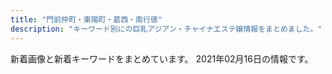 ```yaml
---
title: "門前仲町・東陽町・葛西・南行徳"
description: "キーワード別にの巨乳アジアン・チャイナエステ嬢情報をまとめました。"
---
```


新着画像と新着キーワードをまとめています。
2021年02月16日の情報です。

<DmmAffiliateIns />
<KeywordTable
  shops={
    [
    {
        "url": "http://green-es.info/",
        "img_links": [
            "http://green-es.info/images/1.jpg",
            "http://green-es.info/img/koko1.jpg",
            "http://green-es.info/img/yuki1.jpg",
            "http://green-es.info/images/3.jpg",
            "http://green-es.info/images/interior_t.jpg",
            "http://green-es.info/images/4.jpg",
            "http://green-es.info/images/staff_t.jpg",
            "http://green-es.info/img/eri.jpg",
            "http://green-es.info/img/haru1.jpg",
            "http://green-es.info/images/2.jpg",
            "http://green-es.info/img/yuki.jpg",
            "http://green-es.info/images/tt.jpg",
            "http://green-es.info/img/koko.jpg",
            "http://green-es.info/images/mobile.jpg",
            "http://green-es.info/img/haru.jpg",
            "http://green-es.info/images/tp.png",
            "http://green-es.info/images/interior.png",
            "http://green-es.info/images/6.jpg",
            "http://green-es.info/img/risa.jpg",
            "http://green-es.info/img/rika1.jpg",
            "http://green-es.info/images/news.jpg",
            "http://green-es.info/img/risa1.jpg",
            "http://green-es.info/images/rem.jpg",
            "http://green-es.info/img/rika.jpg",
            "http://green-es.info/img/eri1.jpg",
            "http://green-es.info/images/5.jpg"
        ],
        "station": "\u6771\u967d\u753a\u99c52\u756a\u51fa\u53e3",
        "keywords": {
            "85": 1,
            "86": 1,
            "89": 1,
            "87": 2,
            "92": 1
        },
        "name": "\u30b0\u30ea\u30fc\u30f3"
    },
    {
        "name": "\u8776\u604b",
        "keywords": {
            "88": 16,
            "D": 24,
            "85": 24,
            "C": 30,
            "83": 8,
            "E": 8,
            "86": 8,
            "F": 8
        },
        "url": "https://chokoi.tyo.cm/",
        "img_links": [
            "https://chokoi.tyo.cm/photos/sites/79/2021/01/2021011705333781.jpg",
            "https://chokoi.tyo.cm/photos/sites/79/2020/11/202011180701419.jpg",
            "https://chokoi.tyo.cm/images/sp_nav02.png",
            "https://chokoi.tyo.cm/photos/sites/79/2020/11/2020111806404670.jpg",
            "https://chokoi.tyo.cm/images/img_service02.jpg",
            "https://chokoi.tyo.cm/photos/sites/79/2020/11/2020111809493614.jpg",
            "https://chokoi.tyo.cm/images/room4.jpg",
            "https://chokoi.tyo.cm/images/sp_end.jpg",
            "https://chokoi.tyo.cm/images/end.png",
            "https://chokoi.tyo.cm/images/sp_top.jpg",
            "https://chokoi.tyo.cm/images/card.png",
            "https://chokoi.tyo.cm/images/link_nav03.jpg",
            "https://chokoi.tyo.cm/images/link_nav02.jpg",
            "https://chokoi.tyo.cm/photos/sites/79/2020/11/2020111809515157.jpg",
            "https://chokoi.tyo.cm/images/re.png",
            "https://chokoi.tyo.cm/images/sp_tit_news.png",
            "https://chokoi.tyo.cm/images/link_nav06.jpg",
            "https://chokoi.tyo.cm/images/sp_tit_staff.png",
            "https://chokoi.tyo.cm/images/link_nav01.jpg",
            "https://chokoi.tyo.cm/images/top.png",
            "https://chokoi.tyo.cm/photos/sites/79/2020/11/2020111806404558.jpg",
            "https://chokoi.tyo.cm/photos/sites/79/2020/11/2020111806404733.jpg",
            "https://chokoi.tyo.cm/images/link_nav05.jpg",
            "https://chokoi.tyo.cm/images/room2.jpg",
            "https://chokoi.tyo.cm/images/sp_nav03.png",
            "https://chokoi.tyo.cm/images/img_service01.jpg",
            "https://chokoi.tyo.cm/photos/sites/79/2020/11/2020111806404634.jpg",
            "https://chokoi.tyo.cm/images/room1.jpg",
            "https://chokoi.tyo.cm/images/img_service03.jpg",
            "https://chokoi.tyo.cm/photos/sites/79/2020/11/2020111806404713.jpg",
            "https://chokoi.tyo.cm/images/link_nav04.jpg",
            "https://chokoi.tyo.cm/images/room3.jpg",
            "https://chokoi.tyo.cm/images/sp_nav01.png"
        ],
        "station": "\u6728\u5834\u99c54b\u51fa\u53e3"
    },
    {
        "name": "Honey Honey \u30fb\u30cf\u30cb\u30fc\u30cf\u30cb\u30fc",
        "keywords": {
            "84": 1,
            "D": 13,
            "85": 4,
            "F": 1,
            "87": 5,
            "89": 1,
            "E": 3,
            "90": 1,
            "83": 4,
            "86": 8,
            "C": 8,
            "82": 3
        },
        "img_links": [
            "http://honey-honey.oks.bz/photos/sites/12/2021/01/2021010819070927.jpg",
            "http://honey-honey.oks.bz/photos/sites/12/2020/06/202006221317315.jpg",
            "http://honey-honey.oks.bz/photos/sites/12/2020/02/2020021813422714.jpg",
            "http://honey-honey.oks.bz/photos/sites/12/2020/02/2020022712250768.jpg",
            "http://honey-honey.oks.bz/photos/sites/12/2020/07/2020072713102372.jpg",
            "http://honey-honey.oks.bz/photos/sites/12/2018/05/2018052507565915.jpg",
            "http://honey-honey.oks.bz/photos/sites/12/2018/10/2018100114043182.jpg",
            "http://honey-honey.oks.bz/images/top.png",
            "http://honey-honey.oks.bz/photos/sites/12/2018/08/2018083009422342.jpg",
            "http://honey-honey.oks.bz/photos/sites/12/2018/09/2018091109422420.jpg",
            "http://honey-honey.oks.bz/photos/sites/12/2018/05/2018052507565947.jpg",
            "http://honey-honey.oks.bz/images/room1.jpg",
            "http://honey-honey.oks.bz/photos/sites/12/2018/05/201805250756593.jpg",
            "http://honey-honey.oks.bz/photos/sites/12/2020/01/2020012916562962.jpg",
            "http://honey-honey.oks.bz/images/mobile.jpg",
            "http://honey-honey.oks.bz/photos/sites/12/2019/07/2019073011000090.jpg",
            "http://honey-honey.oks.bz/photos/sites/12/2019/01/2019010713202685.jpg",
            "http://honey-honey.oks.bz/photos/sites/12/2020/12/2020122317270920.jpg",
            "http://honey-honey.oks.bz/images/s_link.png",
            "http://honey-honey.oks.bz/photos/sites/12/2020/10/2020102718213243.jpg",
            "http://honey-honey.oks.bz/photos/sites/12/2020/12/2020120213320379.jpg",
            "http://honey-honey.oks.bz/photos/sites/12/2018/11/2018112411391860.jpg",
            "http://honey-honey.oks.bz/photos/sites/12/2020/12/202012161830054.jpg",
            "http://honey-honey.oks.bz/images/s_mobile.jpg",
            "http://honey-honey.oks.bz/images/s_staff.png",
            "http://honey-honey.oks.bz/images/s_news.jpg",
            "http://honey-honey.oks.bz/photos/sites/12/2020/01/2020010611404957.jpg",
            "http://honey-honey.oks.bz/photos/sites/12/2018/08/2018082509443047.jpg",
            "http://honey-honey.oks.bz/photos/sites/12/2018/12/2018121114310827.jpg",
            "http://honey-honey.oks.bz/photos/sites/12/2019/09/2019092614582660.jpg",
            "http://honey-honey.oks.bz/photos/sites/12/2020/01/2020010912552782.jpg",
            "http://honey-honey.oks.bz/images/s_face.jpg",
            "http://honey-honey.oks.bz/images/room2.jpg",
            "http://honey-honey.oks.bz/photos/sites/12/2019/09/2019090915443421.jpg",
            "http://honey-honey.oks.bz/photos/sites/12/2018/06/2018062609292113.jpg",
            "http://honey-honey.oks.bz/photos/sites/12/2020/12/2020122317262280.jpg",
            "http://honey-honey.oks.bz/photos/sites/12/2019/03/2019031519301066.jpg"
        ],
        "station": "\u884c\u5fb3\u99c5\u5357\u53e3",
        "url": "http://honey-honey.oks.bz/"
    },
    {
        "img_links": [
            "https://es-venus.xyz/img/st/st_yaya2.jpg",
            "https://es-venus.xyz/img/top/pic-1.png",
            "https://es-venus.xyz/img/top/pic-11.jpg",
            "https://es-venus.xyz/img/system/campaign10.jpg",
            "https://es-venus.xyz/img/st/st_yuyu.jpg",
            "https://es-venus.xyz/img/st/st_runa.jpg",
            "https://es-venus.xyz/img/st/st_misaki.jpg",
            "https://es-venus.xyz/img/st/st_yaya.jpg",
            "https://es-venus.xyz/img/st/st_yaya3.jpg",
            "https://es-venus.xyz/img/top/nav_09.jpg",
            "https://es-venus.xyz/img/st/st_shizuka1.jpg",
            "https://es-venus.xyz/img/st/st_emi1.jpg",
            "https://es-venus.xyz/img/top/mobile.jpg",
            "https://es-venus.xyz/img/top/nav_07.jpg",
            "https://es-venus.xyz/img/top/nav_05.jpg",
            "https://es-venus.xyz/img/top/nav_06.jpg",
            "https://es-venus.xyz/img/top/pic-12.jpg",
            "https://es-venus.xyz/img/top/nav_04.jpg",
            "https://es-venus.xyz/img/st/st_hina.jpg",
            "https://es-venus.xyz/img/st/st_mimi.jpg",
            "https://es-venus.xyz/img/st/st_nanami.jpg",
            "https://es-venus.xyz/img/top/nav_03.jpg"
        ],
        "url": "https://es-venus.xyz/",
        "station": "\u9580\u524d\u4ef2\u753a\u99c52\u756a\u53e3",
        "name": "Venus -\u30f4\u30a3\u30fc\u30ca\u30b9-",
        "keywords": {
            "83": 8,
            "D": 8,
            "E": 16,
            "C": 12,
            "84": 8,
            "86": 8,
            "88": 12
        }
    },
    {
        "keywords": {
            "87": 16,
            "85": 8,
            "D": 24,
            "C": 12,
            "86": 12
        },
        "station": "\u9580\u524d\u4ef2\u753a\u99c56\u756a\u51fa\u53e3",
        "url": "http://www.momiyoshi.mesthe.com/",
        "name": "momiyoshi",
        "img_links": [
            "http://www.momiyoshi.mesthe.com/files/001-02.jpg",
            "http://www.momiyoshi.mesthe.com/files/002-02.jpg",
            "http://www.momiyoshi.mesthe.com/files/012-02.jpg",
            "http://www.momiyoshi.mesthe.com/files/005-02.jpg",
            "http://www.momiyoshi.mesthe.com/files/012.jpg",
            "http://www.momiyoshi.mesthe.com/images/icon_staff.png",
            "http://www.momiyoshi.mesthe.com/files/005.jpg",
            "http://www.momiyoshi.mesthe.com/files/013-02.jpg",
            "http://www.momiyoshi.mesthe.com/files/004.jpg",
            "http://www.momiyoshi.mesthe.com/files/001.jpg",
            "http://www.momiyoshi.mesthe.com/files/008.jpg",
            "http://www.momiyoshi.mesthe.com/files/011.jpg",
            "http://www.momiyoshi.mesthe.com/images/icon_info.png",
            "http://www.momiyoshi.mesthe.com/images/btn2.png",
            "http://www.momiyoshi.mesthe.com/files/004-02.jpg",
            "http://www.momiyoshi.mesthe.com/files/011-02.jpg",
            "http://www.momiyoshi.mesthe.com/images/mainImg_sub.jpg",
            "http://www.momiyoshi.mesthe.com/files/013.jpg",
            "http://www.momiyoshi.mesthe.com/images/icon_tel.png",
            "http://www.momiyoshi.mesthe.com/files/002.jpg",
            "http://www.momiyoshi.mesthe.com/files/003.jpg",
            "http://www.momiyoshi.mesthe.com/images/icon_top.png",
            "http://www.momiyoshi.mesthe.com/images/mainImg_sub2.jpg",
            "http://www.momiyoshi.mesthe.com/files/003-02.jpg",
            "http://www.momiyoshi.mesthe.com/files/008-02.jpg"
        ]
    },
    {
        "url": "http://wientry.work/",
        "name": "\u30e9\u30d6\u30ea\u30fc",
        "keywords": {
            "C": 1,
            "D": 2,
            "84": 1,
            "88": 1,
            "85": 1
        },
        "img_links": [
            "http://wientry.work/static/picture/right.jpg",
            "http://wientry.work/static/picture/nav-004.png",
            "http://wientry.work/static/picture/nav-001.png",
            "http://wientry.work/static/picture/tel.png",
            "http://wientry.work/static/picture/top01.png",
            "http://wientry.work/static/picture/top003.jpg",
            "http://wientry.work/static/picture/nav-002.png",
            "http://wientry.work/static/picture/nav-005.png",
            "http://wientry.work/uploads/210204/1-2102041454259C.jpg",
            "http://wientry.work/static/picture/left.jpg",
            "http://wientry.work/uploads/210204/1-210204145321421.jpg",
            "http://wientry.work/uploads/210204/1-2102041451144E.jpg",
            "http://wientry.work/static/picture/nav-003.png",
            "http://wientry.work/static/picture/nav-006.png"
        ],
        "station": "\u884c\u5fb3\u99c5"
    },
    {
        "station": "\u884c\u5fb3\u99c5\u5357\u53e3",
        "keywords": {
            "87": 189,
            "D": 252,
            "86": 147,
            "C": 105,
            "F": 21,
            "83": 21,
            "E": 63,
            "88": 21,
            "84": 42,
            "85": 21
        },
        "url": "http://wink.ies.fun/",
        "img_links": [
            "http://wink.ies.fun/photos/sites/20/2020/11/202011101651087.jpg",
            "http://wink.ies.fun/images/mobile.jpg",
            "http://wink.ies.fun/images/room4.jpg",
            "http://wink.ies.fun/photos/sites/20/2018/11/2018112017095744.jpg",
            "http://wink.ies.fun/photos/sites/20/2018/06/2018062606300362.jpg",
            "http://wink.ies.fun/images/face.jpg",
            "http://wink.ies.fun/photos/sites/20/2018/08/2018080301152319.jpg",
            "http://wink.ies.fun/photos/sites/20/2020/10/2020100316205587.jpg",
            "http://wink.ies.fun/photos/sites/20/2018/07/2018070107524796.jpg",
            "http://wink.ies.fun/photos/sites/20/2019/06/2019061915435918.jpg",
            "http://wink.ies.fun/photos/sites/20/2020/09/2020092116271233.jpg",
            "http://wink.ies.fun/photos/sites/20/2018/10/2018102919483490.jpg",
            "http://wink.ies.fun/images/room3.jpg",
            "http://wink.ies.fun/photos/sites/20/2019/08/2019080917523771.jpg",
            "http://wink.ies.fun/photos/sites/20/2018/09/201809080528318.jpg",
            "http://wink.ies.fun/photos/sites/20/2018/11/2018111613252721.jpg",
            "http://wink.ies.fun/images/pick.jpg",
            "http://wink.ies.fun/photos/sites/20/2019/04/2019041515591316.jpg",
            "http://wink.ies.fun/images/room2.jpg",
            "http://wink.ies.fun/photos/sites/20/2020/11/202011061146424.jpg",
            "http://wink.ies.fun/photos/sites/20/2018/07/2018070207212392.jpg",
            "http://wink.ies.fun/images/room1.jpg",
            "http://wink.ies.fun/photos/sites/20/2019/11/201911040423088.jpg",
            "http://wink.ies.fun/photos/sites/20/2018/06/2018062405332467.jpg",
            "http://wink.ies.fun/photos/sites/20/2019/02/2019022617373011.jpg",
            "http://wink.ies.fun/photos/sites/20/2018/08/201808170855313.jpg",
            "http://wink.ies.fun/photos/sites/20/2018/06/2018062405332458.jpg",
            "http://wink.ies.fun/images/top.jpg",
            "http://wink.ies.fun/photos/sites/20/2018/08/2018080306110738.jpg",
            "http://wink.ies.fun/images/line.jpg",
            "http://wink.ies.fun/images/s_staff.png"
        ],
        "name": "\u30a6\u30a3\u30f3\u30af"
    },
    {
        "url": "http://aroma-resort.xyz/",
        "name": "\u30a2\u30ed\u30de\u30ea\u30be\u30fc\u30c8",
        "station": "\u6728\u5834\u99c52\u756a\u53e3",
        "keywords": {
            "E": 3,
            "C": 1,
            "D": 3
        },
        "img_links": [
            "http://aroma-resort.xyz/images/r2.jpg",
            "http://aroma-resort.xyz/images/g7.jpg",
            "http://aroma-resort.xyz/images/new3.png",
            "http://aroma-resort.xyz/images/g2.jpg",
            "http://aroma-resort.xyz/images/main_top.png",
            "http://aroma-resort.xyz/images/s2.jpg",
            "http://aroma-resort.xyz/images/new1.png",
            "http://aroma-resort.xyz/images/r3.jpg",
            "http://aroma-resort.xyz/images/main_bottom.png",
            "http://aroma-resort.xyz/images/tel.png",
            "http://aroma-resort.xyz/images/g1.jpg",
            "http://aroma-resort.xyz/images/g4.jpg",
            "http://aroma-resort.xyz/images/zi_staff.png",
            "http://aroma-resort.xyz/images/zi_massage.png",
            "http://aroma-resort.xyz/images/g3.jpg",
            "http://aroma-resort.xyz/images/pick.png",
            "http://aroma-resort.xyz/images/s4.jpg",
            "http://aroma-resort.xyz/images/service.png",
            "http://aroma-resort.xyz/images/g0.jpg",
            "http://aroma-resort.xyz/images/s3.jpg",
            "http://aroma-resort.xyz/images/mobile.jpg",
            "http://aroma-resort.xyz/images/r1.jpg",
            "http://aroma-resort.xyz/images/xian.png",
            "http://aroma-resort.xyz/images/r4.jpg",
            "http://aroma-resort.xyz/images/infotiao1.jpg",
            "http://aroma-resort.xyz/images/s5.jpg",
            "http://aroma-resort.xyz/images/g8.jpg",
            "http://aroma-resort.xyz/images/g6.jpg",
            "http://aroma-resort.xyz/images/s1.jpg",
            "http://aroma-resort.xyz/images/g5.jpg"
        ]
    },
    {
        "name": "Luna",
        "keywords": {
            "D": 16,
            "86": 42,
            "C": 33,
            "88": 7
        },
        "station": "\u845b\u897f\u99c5\u535a\u7269\u9928\u53e3",
        "url": "http://k-rlx.com/",
        "img_links": [
            "http://k-rlx.com/s/images/slider/next.png",
            "http://k-rlx.com/s/uploads/07.jpg",
            "http://k-rlx.com/images/index_03.jpg",
            "http://k-rlx.com/s/images/service_01.png",
            "http://k-rlx.com/images/index_21.jpg",
            "http://k-rlx.com/girl/013.jpg",
            "http://k-rlx.com/girl/03.jpg",
            "http://k-rlx.com/s/image/nav_sys.png",
            "http://k-rlx.com/images/staff_15.jpg",
            "http://k-rlx.com/girl/011a.jpg",
            "http://k-rlx.com/s/images/slider/prev.png",
            "http://k-rlx.com/images/about.jpg",
            "http://k-rlx.com/s/images/acc_04.jpg",
            "http://k-rlx.com/s/images/top_2.jpg",
            "http://k-rlx.com/s/uploads/011.jpg",
            "http://k-rlx.com/s/uploads/06.jpg",
            "http://k-rlx.com/s/uploads/03.jpg",
            "http://k-rlx.com/s/image/nav_manga.png",
            "http://k-rlx.com/s/images/acc_01.jpg",
            "http://k-rlx.com/images/sub_22.jpg",
            "http://k-rlx.com/s/image/nav_hotel.png",
            "http://k-rlx.com/images/index_26.jpg",
            "http://k-rlx.com/girl/010.jpg",
            "http://k-rlx.com/girl/07.jpg",
            "http://k-rlx.com/images/info_15.jpg",
            "http://k-rlx.com/images/index_23.jpg",
            "http://k-rlx.com/s/uploads/04.jpg",
            "http://k-rlx.com/images/index_13.jpg",
            "http://k-rlx.com/girl/06a.jpg",
            "http://k-rlx.com/s/images/slider/2.jpg",
            "http://k-rlx.com/girl/08.jpg",
            "http://k-rlx.com/s/images/service_07.png",
            "http://k-rlx.com/s/images/tel.png",
            "http://k-rlx.com/s/images/okubokomachi.jpg",
            "http://k-rlx.com/s/images/slider/1.jpg",
            "http://k-rlx.com/girl/012.jpg",
            "http://k-rlx.com/s/image/nav_cast.png",
            "http://k-rlx.com/s/image/nav_top.png",
            "http://k-rlx.com/images/index_04.jpg",
            "http://k-rlx.com/s/image/nav_topics.png",
            "http://k-rlx.com/images/02.jpg",
            "http://k-rlx.com/girl/05.jpg",
            "http://k-rlx.com/s/images/t4.jpg",
            "http://k-rlx.com/images/index_17.jpg",
            "http://k-rlx.com/girl/08a.jpg",
            "http://k-rlx.com/images/index_01.jpg",
            "http://k-rlx.com/s/uploads/010.jpg",
            "http://k-rlx.com/s/images/slider/3.jpg",
            "http://k-rlx.com/s/images/acc_05.jpg",
            "http://k-rlx.com/girl/02.jpg",
            "http://k-rlx.com/s/uploads/05.jpg",
            "http://k-rlx.com/girl/01.jpg",
            "http://k-rlx.com/girl/010a.jpg",
            "http://k-rlx.com/s/images/service_03.png",
            "http://k-rlx.com/s/uploads/09.jpg",
            "http://k-rlx.com/girl/05a.jpg",
            "http://k-rlx.com/girl/00.jpg",
            "http://k-rlx.com/images/index_02.jpg",
            "http://k-rlx.com/girl/02a.jpg",
            "http://k-rlx.com/s/uploads/02a.jpg",
            "http://k-rlx.com/girl/011.jpg",
            "http://k-rlx.com/s/images/acc_06.jpg",
            "http://k-rlx.com/s/uploads/01.jpg",
            "http://k-rlx.com/images/index_05.jpg",
            "http://k-rlx.com/girl/04.jpg",
            "http://k-rlx.com/images/rec.jpg",
            "http://k-rlx.com/s/images/t3.jpg",
            "http://k-rlx.com/s/uploads/02.jpg",
            "http://k-rlx.com/s/images/pc.png",
            "http://k-rlx.com/images/index_07.jpg",
            "http://k-rlx.com/images/rec_15.jpg",
            "http://k-rlx.com/s/images/t2.jpg",
            "http://k-rlx.com/girl/09.jpg",
            "http://k-rlx.com/girl/06.jpg",
            "http://k-rlx.com/s/images/iphone.png",
            "http://k-rlx.com/girl/03a.jpg",
            "http://k-rlx.com/images/index_20.jpg",
            "http://k-rlx.com/images/index_28.jpg",
            "http://k-rlx.com/images/index_15.jpg",
            "http://k-rlx.com/images/index_06.jpg",
            "http://k-rlx.com/images/sub_13.jpg",
            "http://k-rlx.com/girl/09a.jpg",
            "http://k-rlx.com/images/info.jpg",
            "http://k-rlx.com/s/uploads/05a.jpg",
            "http://k-rlx.com/s/images/t1.jpg",
            "http://k-rlx.com/images/01.jpg",
            "http://k-rlx.com/s/images/acc_03.jpg",
            "http://k-rlx.com/s/images/acc_02.jpg",
            "http://k-rlx.com/s/uploads/08.jpg",
            "http://k-rlx.com/images/sub_24.jpg",
            "http://k-rlx.com/images/index_27.jpg"
        ]
    },
    {
        "url": "http://hi-msg.com/shamballa/",
        "keywords": {},
        "station": "\u7be0\u5d0e\u99c5\u5317\u53e3",
        "name": "Shamballa\uff5e\u30b7\u30e3\u30f3\u30d0\u30e9",
        "img_links": []
    },
    {
        "url": "http://www.lover.iesjp.com/",
        "keywords": {
            "87": 30,
            "D": 30,
            "C": 6,
            "86": 6
        },
        "name": "\u3044\u3061\u3054",
        "station": "\u9580\u524d\u4ef2\u753a\u99c56\u756a\u51fa\u53e3",
        "img_links": [
            "http://www.lover.iesjp.com/images/sp_tit_new.png",
            "http://www.lover.iesjp.com/files/003-02.jpg",
            "http://www.lover.iesjp.com/files/002-03.jpg",
            "http://www.lover.iesjp.com/files/002.jpg",
            "http://www.lover.iesjp.com/files/005.jpg",
            "http://www.lover.iesjp.com/files/004.jpg",
            "http://www.lover.iesjp.com/files/005-03.jpg",
            "http://www.lover.iesjp.com/images/tit_therapist.png",
            "http://www.lover.iesjp.com/images/img_tel.png",
            "http://www.lover.iesjp.com/files/006-02.jpg",
            "http://www.lover.iesjp.com/files/006-03.jpg",
            "http://www.lover.iesjp.com/files/006.jpg",
            "http://www.lover.iesjp.com/images/top.jpg",
            "http://www.lover.iesjp.com/images/tit_new.png",
            "http://www.lover.iesjp.com/images/sp_tit_therapist.png",
            "http://www.lover.iesjp.com/files/005-02.jpg",
            "http://www.lover.iesjp.com/files/001.jpg",
            "http://www.lover.iesjp.com/files/002-02.jpg",
            "http://www.lover.iesjp.com/files/003-03.jpg",
            "http://www.lover.iesjp.com/files/001-03.jpg",
            "http://www.lover.iesjp.com/files/001-02.jpg",
            "http://www.lover.iesjp.com/files/003.jpg",
            "http://www.lover.iesjp.com/images/maining.jpg",
            "http://www.lover.iesjp.com/images/sp_top.jpg",
            "http://www.lover.iesjp.com/files/004-03.jpg",
            "http://www.lover.iesjp.com/files/004-02.jpg"
        ]
    },
    {
        "url": "http://est-lux.com/",
        "name": "Aegean Sea\u30fb\u30a8\u30fc\u30b2\u6d77",
        "keywords": {
            "C": 16
        },
        "station": "\u845b\u897f\u99c5\u4e2d\u592e\u53e3",
        "img_links": [
            "http://est-lux.com/staff/aya/01.jpg",
            "http://est-lux.com/staff/haruka/01mb.jpg",
            "http://est-lux.com/staff/aya/01mb.jpg",
            "http://est-lux.com/staff/momo/01.jpg",
            "http://est-lux.com/pic/campaign.png",
            "http://est-lux.com/staff/sakura/01.jpg",
            "http://est-lux.com/i/files/homeimg.jpg",
            "http://est-lux.com/staff/koko/01.jpg",
            "http://est-lux.com/img/ttl_mobile.png",
            "http://est-lux.com/img/ttl_recbnr.png",
            "http://est-lux.com/img/access/address.png",
            "http://est-lux.com/img/ttl_staff.png",
            "http://est-lux.com/staff/sakura/01mb.jpg",
            "http://est-lux.com/staff/miharu/01.jpg",
            "http://est-lux.com/staff/momo/01mb.jpg",
            "http://est-lux.com/staff/koko/01mb.jpg",
            "http://est-lux.com/staff/miharu/01mb.jpg",
            "http://est-lux.com/staff/rina/01mb.jpg",
            "http://est-lux.com/staff/rina/01.jpg",
            "http://est-lux.com/pic/head.png",
            "http://est-lux.com/staff/haruka/01.jpg"
        ]
    },
    {
        "keywords": {
            "C": 33
        },
        "station": "\u9580\u524d\u4ef2\u753a\u99c52\u756a\u51fa\u53e3",
        "name": "Lucky",
        "url": "http://rlx-aroma.com/",
        "img_links": [
            "http://rlx-aroma.com/staff/mirai/01mb.jpg",
            "http://rlx-aroma.com/staff/yoko/01mb.jpg",
            "http://rlx-aroma.com/img/profsub2.png",
            "http://rlx-aroma.com/staff/moe/01.jpg",
            "http://rlx-aroma.com/img/ttl_rec.png",
            "http://rlx-aroma.com/staff/emi/02.jpg",
            "http://rlx-aroma.com/staff/mirai/02.jpg",
            "http://rlx-aroma.com/staff/ai/01mb.jpg",
            "http://rlx-aroma.com/img/access/road3.jpg",
            "http://rlx-aroma.com/img/ttl_pickup.png",
            "http://rlx-aroma.com/img/ttl_mobile.png",
            "http://rlx-aroma.com/staff/hina/03.jpg",
            "http://rlx-aroma.com/staff/yoko/01.jpg",
            "http://rlx-aroma.com/staff/haru/01.jpg",
            "http://rlx-aroma.com/img/access/road2.jpg",
            "http://rlx-aroma.com/staff/megumi/01mb.jpg",
            "http://rlx-aroma.com/img/ttl_tgirl.png",
            "http://rlx-aroma.com/staff/hina/02.jpg",
            "http://rlx-aroma.com/staff/happy/01mb.jpg",
            "http://rlx-aroma.com/img/ttl_info.png",
            "http://rlx-aroma.com/staff/emi/01.jpg",
            "http://rlx-aroma.com/staff/sasa/02.jpg",
            "http://rlx-aroma.com/staff/momo/01mb.jpg",
            "http://rlx-aroma.com/staff/ruru/01mb.jpg",
            "http://rlx-aroma.com/img/ttl_staffp.png",
            "http://rlx-aroma.com/staff/yuyu/01mb.jpg",
            "http://rlx-aroma.com/staff/hitomi/02.jpg",
            "http://rlx-aroma.com/staff/yuriya/01.jpg",
            "http://rlx-aroma.com/staff/yuriya/01mb.jpg",
            "http://rlx-aroma.com/staff/yuyu/02.jpg",
            "http://rlx-aroma.com/staff/koko/01.jpg",
            "http://rlx-aroma.com/staff/ayaka/01.jpg",
            "http://rlx-aroma.com/staff/kiki/01.jpg",
            "http://rlx-aroma.com/staff/mei/01.jpg",
            "http://rlx-aroma.com/pic/head.png",
            "http://rlx-aroma.com/staff/lala/02.jpg",
            "http://rlx-aroma.com/staff/haru/01mb.jpg",
            "http://rlx-aroma.com/staff/mirai/01.jpg",
            "http://rlx-aroma.com/staff/koko/01mb.jpg",
            "http://rlx-aroma.com/staff/ruru/01.jpg",
            "http://rlx-aroma.com/staff/hina/01.jpg",
            "http://rlx-aroma.com/staff/lala/01mb.jpg",
            "http://rlx-aroma.com/staff/koko/02.jpg",
            "http://rlx-aroma.com/img/detailbback.png",
            "http://rlx-aroma.com/img/access/road1.jpg",
            "http://rlx-aroma.com/staff/hina/01mb.jpg",
            "http://rlx-aroma.com/staff/yuyu/01.jpg",
            "http://rlx-aroma.com/staff/sasa/01mb.jpg",
            "http://rlx-aroma.com/staff/sizuka/01mb.jpg",
            "http://rlx-aroma.com/staff/kiki/01mb.jpg",
            "http://rlx-aroma.com/staff/sasa/01.jpg",
            "http://rlx-aroma.com/staff/ayaka/01mb.jpg",
            "http://rlx-aroma.com/img/access/road4.jpg",
            "http://rlx-aroma.com/img/ttl_staff.png",
            "http://rlx-aroma.com/staff/mei/02.jpg",
            "http://rlx-aroma.com/staff/happy/01.jpg",
            "http://rlx-aroma.com/staff/kiki/02.jpg",
            "http://rlx-aroma.com/staff/sizuka/02.jpg",
            "http://rlx-aroma.com/staff/haru/02.jpg",
            "http://rlx-aroma.com/staff/moe/01mb.jpg",
            "http://rlx-aroma.com/staff/hitomi/01mb.jpg",
            "http://rlx-aroma.com/staff/happy/02.jpg",
            "http://rlx-aroma.com/staff/ami/02.jpg",
            "http://rlx-aroma.com/staff/sachiko/01mb.jpg",
            "http://rlx-aroma.com/staff/moe/02.jpg",
            "http://rlx-aroma.com/i/files/homeimg.jpg",
            "http://rlx-aroma.com/staff/emi/01mb.jpg",
            "http://rlx-aroma.com/staff/yuriya/02.jpg",
            "http://rlx-aroma.com/staff/kaori/02.jpg",
            "http://rlx-aroma.com/staff/kaori/01.jpg",
            "http://rlx-aroma.com/staff/ruru/02.jpg",
            "http://rlx-aroma.com/staff/megumi/01.jpg",
            "http://rlx-aroma.com/staff/momo/02.jpg",
            "http://rlx-aroma.com/img/frameb.png",
            "http://rlx-aroma.com/img/ttl_tnew.png",
            "http://rlx-aroma.com/staff/momo/01.jpg",
            "http://rlx-aroma.com/img/profsub1btm.png",
            "http://rlx-aroma.com/staff/mei/01mb.jpg",
            "http://rlx-aroma.com/staff/ai/02.jpg",
            "http://rlx-aroma.com/staff/ayaka/02.jpg",
            "http://rlx-aroma.com/staff/sizuka/01.jpg",
            "http://rlx-aroma.com/staff/yoko/02.jpg",
            "http://rlx-aroma.com/staff/ai/01.jpg",
            "http://rlx-aroma.com/staff/hitomi/01.jpg",
            "http://rlx-aroma.com/staff/ami/01mb.jpg",
            "http://rlx-aroma.com/staff/megumi/02.jpg",
            "http://rlx-aroma.com/img/access/roaddm.png",
            "http://rlx-aroma.com/img/backbtn.png",
            "http://rlx-aroma.com/staff/kaori/01mb.jpg",
            "http://rlx-aroma.com/staff/sachiko/01.jpg",
            "http://rlx-aroma.com/staff/sachiko/02.jpg",
            "http://rlx-aroma.com/staff/lala/01.jpg",
            "http://rlx-aroma.com/staff/ami/01.jpg"
        ]
    },
    {
        "url": "http://www.pussycat.esjoho.com/",
        "img_links": [
            "http://www.pussycat.esjoho.com/images/m4.jpg",
            "http://www.pussycat.esjoho.com/images/m1.jpg",
            "http://www.pussycat.esjoho.com/files/014-02.jpg",
            "http://www.pussycat.esjoho.com/images/b-tel.png",
            "http://www.pussycat.esjoho.com/images/rsubt6.png",
            "http://www.pussycat.esjoho.com/files/021-03.jpg",
            "http://www.pussycat.esjoho.com/files/018.jpg",
            "http://www.pussycat.esjoho.com/images/rsubt2.png",
            "http://www.pussycat.esjoho.com/files/013-02.jpg",
            "http://www.pussycat.esjoho.com/files/038-02.jpg",
            "http://www.pussycat.esjoho.com/files/028.jpg",
            "http://www.pussycat.esjoho.com/photo_news/upimg/796335c3324299839a_0.jpg",
            "http://www.pussycat.esjoho.com/files/041-03.jpg",
            "http://www.pussycat.esjoho.com/files/010-02.jpg",
            "http://www.pussycat.esjoho.com/photo_news/upimg/442605d3f99cdb9471_0.jpg",
            "http://www.pussycat.esjoho.com/images/slider-img001.jpg",
            "http://www.pussycat.esjoho.com/photo_news/upimg/527315e31414915ded_1.jpg",
            "http://www.pussycat.esjoho.com/photo_news/upimg/828135e4b6e272dcc3_0.jpg",
            "http://www.pussycat.esjoho.com/files/042-02.jpg",
            "http://www.pussycat.esjoho.com/files/039-02.jpg",
            "http://www.pussycat.esjoho.com/photo_news/upimg/698295d75fbe2cd885_0.jpg",
            "http://www.pussycat.esjoho.com/images/m2.jpg",
            "http://www.pussycat.esjoho.com/photo_news/upimg/759985c3c5c332d36e_0.jpg",
            "http://www.pussycat.esjoho.com/images/b-online.png",
            "http://www.pussycat.esjoho.com/photo_news/upimg/336315ba0d3aaaff3b_0.jpg",
            "http://www.pussycat.esjoho.com/files/016-03.jpg",
            "http://www.pussycat.esjoho.com/photo_news/upimg/831555c0f56a6077d2_1.jpg",
            "http://www.pussycat.esjoho.com/files/022-02.jpg",
            "http://www.pussycat.esjoho.com/photo_news/upimg/267825fe2ffc12c39d_0.jpg",
            "http://www.pussycat.esjoho.com/photo_news/upimg/877905d08471b23032_0.jpg",
            "http://www.pussycat.esjoho.com/photo_news/upimg/904465b6c0c62502fb_0.jpg",
            "http://www.pussycat.esjoho.com/files/011-03.jpg",
            "http://www.pussycat.esjoho.com/files/028-02.jpg",
            "http://www.pussycat.esjoho.com/files/047.jpg",
            "http://www.pussycat.esjoho.com/photo_news/upimg/764145ff82dd89bbf9_0.jpg",
            "http://www.pussycat.esjoho.com/photo_news/upimg/539325db2737770376_0.jpg",
            "http://www.pussycat.esjoho.com/photo_news/upimg/287875b8345a0f195d_0.jpg",
            "http://www.pussycat.esjoho.com/files/039.jpg",
            "http://www.pussycat.esjoho.com/photo_news/upimg/831555c0f56a6077d2_0.jpg",
            "http://www.pussycat.esjoho.com/files/042.jpg",
            "http://www.pussycat.esjoho.com/photo_news/upimg/228465ef03565baeb2_0.jpg",
            "http://www.pussycat.esjoho.com/files/045.jpg",
            "http://www.pussycat.esjoho.com/files/021-02.jpg",
            "http://www.pussycat.esjoho.com/photo_news/upimg/738215f5076539165d_0.jpg",
            "http://www.pussycat.esjoho.com/photo_news/upimg/440565e16a8a498ba0_0.jpg",
            "http://www.pussycat.esjoho.com/files/011.jpg",
            "http://www.pussycat.esjoho.com/files/018-02.jpg",
            "http://www.pussycat.esjoho.com/files/018-03.jpg",
            "http://www.pussycat.esjoho.com/photo_news/upimg/510715f1e53af03bef_0.jpg",
            "http://www.pussycat.esjoho.com/photo_news/upimg/787045c8b54142c99d_0.jpg",
            "http://www.pussycat.esjoho.com/files/015.jpg",
            "http://www.pussycat.esjoho.com/files/028-03.jpg",
            "http://www.pussycat.esjoho.com/files/047-03.jpg",
            "http://www.pussycat.esjoho.com/files/013-03.jpg",
            "http://www.pussycat.esjoho.com/images/rsubt4.png",
            "http://www.pussycat.esjoho.com/photo_news/upimg/194565b4308eccaf74_0.jpg",
            "http://www.pussycat.esjoho.com/images/slider-img002.jpg",
            "http://www.pussycat.esjoho.com/photo_news/upimg/819355b87bfb3e4692_0.jpg",
            "http://www.pussycat.esjoho.com/photo_news/upimg/698175c8b541154864_0.jpg",
            "http://www.pussycat.esjoho.com/photo_news/upimg/955745e5735b0ad897_1.jpg",
            "http://www.pussycat.esjoho.com/images/tel2.png",
            "http://www.pussycat.esjoho.com/files/047-02.jpg",
            "http://www.pussycat.esjoho.com/files/041.jpg",
            "http://www.pussycat.esjoho.com/files/012.jpg",
            "http://www.pussycat.esjoho.com/files/045-03.jpg",
            "http://www.pussycat.esjoho.com/photo_news/upimg/312165e12adadc0638_0.jpg",
            "http://www.pussycat.esjoho.com/images/esthe2.jpg",
            "http://www.pussycat.esjoho.com/files/042-03.jpg",
            "http://www.pussycat.esjoho.com/photo_news/upimg/924275fc7211843872_0.jpg",
            "http://www.pussycat.esjoho.com/files/010-03.jpg",
            "http://www.pussycat.esjoho.com/files/014.jpg",
            "http://www.pussycat.esjoho.com/images/rsubt7.png",
            "http://www.pussycat.esjoho.com/photo_news/upimg/739045f97e90e854d5_0.jpg",
            "http://www.pussycat.esjoho.com/photo_news/upimg/646585db681550282a_0.jpg",
            "http://www.pussycat.esjoho.com/files/012-02.jpg",
            "http://www.pussycat.esjoho.com/images/rsubt5.png",
            "http://www.pussycat.esjoho.com/files/038-03.jpg",
            "http://www.pussycat.esjoho.com/files/014-03.jpg",
            "http://www.pussycat.esjoho.com/images/rsubt3.png",
            "http://www.pussycat.esjoho.com/photo_news/upimg/943465c38225f78a78_0.jpg",
            "http://www.pussycat.esjoho.com/images/esthe1.jpg",
            "http://www.pussycat.esjoho.com/images/esthe3.jpg",
            "http://www.pussycat.esjoho.com/files/038.jpg",
            "http://www.pussycat.esjoho.com/photo_news/upimg/810955b1a46afe8052_0.jpg",
            "http://www.pussycat.esjoho.com/files/022.jpg",
            "http://www.pussycat.esjoho.com/files/015-03.jpg",
            "http://www.pussycat.esjoho.com/files/015-02.jpg",
            "http://www.pussycat.esjoho.com/files/013.jpg",
            "http://www.pussycat.esjoho.com/files/021.jpg",
            "http://www.pussycat.esjoho.com/files/024.jpg",
            "http://www.pussycat.esjoho.com/photo_news/upimg/267825fe2ffc12c39d_1.jpg",
            "http://www.pussycat.esjoho.com/photo_news/upimg/920375fd9d44baad7f_0.jpg",
            "http://www.pussycat.esjoho.com/files/010.jpg",
            "http://www.pussycat.esjoho.com/files/022-03.jpg",
            "http://www.pussycat.esjoho.com/images/m6.jpg",
            "http://www.pussycat.esjoho.com/files/016.jpg",
            "http://www.pussycat.esjoho.com/files/012-03.jpg",
            "http://www.pussycat.esjoho.com/photo_news/upimg/955745e5735b0ad897_0.jpg",
            "http://www.pussycat.esjoho.com/files/045-02.jpg",
            "http://www.pussycat.esjoho.com/photo_news/upimg/527315e31414915ded_0.jpg",
            "http://www.pussycat.esjoho.com/files/039-03.jpg",
            "http://www.pussycat.esjoho.com/files/024-03.jpg",
            "http://www.pussycat.esjoho.com/images/m3.jpg",
            "http://www.pussycat.esjoho.com/photo_news/upimg/793885bb1ce8539488_0.jpg",
            "http://www.pussycat.esjoho.com/files/011-02.jpg",
            "http://www.pussycat.esjoho.com/files/024-02.jpg",
            "http://www.pussycat.esjoho.com/photo_news/upimg/890295b1f7ebb0b15a_1.jpg",
            "http://www.pussycat.esjoho.com/files/016-02.jpg",
            "http://www.pussycat.esjoho.com/images/rsubt1.png",
            "http://www.pussycat.esjoho.com/files/041-02.jpg",
            "http://www.pussycat.esjoho.com/photo_news/upimg/556035b3207e240b54_0.jpg"
        ],
        "name": "Pussy Cat",
        "station": "\u884c\u5fb3\u99c5",
        "keywords": {
            "86": 44,
            "85": 37,
            "84": 8,
            "87": 22,
            "88": 16,
            "D": 67,
            "E": 8,
            "82": 8,
            "C": 53
        }
    },
    {
        "name": "Aries \u30a2\u30ea\u30a8\u30b9",
        "keywords": {
            "G": 1,
            "F": 70,
            "E": 7,
            "\u30bb\u30af\u30b7\u30fc": 57
        },
        "station": "\u884c\u5fb3\u99c5\u5317\u53e3",
        "img_links": [
            "http://es-chinese.info/wp-content/uploads/2020/11/akane2_\u526f\u672c-162x300.jpg",
            "http://es-chinese.info/wp-content/uploads/2020/11/yukina2_\u526f\u672c.jpg",
            "http://es-chinese.info/wp-content/themes/template-salon2/images/header-tel.png",
            "http://es-chinese.info/wp-content/uploads/2020/11/sayumixd3_\u526f\u672c.jpg",
            "http://es-chinese.info/wp-content/uploads/2020/04/Aries3-500x750.jpg",
            "http://es-chinese.info/wp-content/uploads/2020/09/ayimixd_\u526f\u672c-1-500x750.jpg",
            "http://es-chinese.info/wp-content/uploads/2020/09/hare1_\u526f\u672c-169x300.jpg",
            "http://es-chinese.info/wp-content/uploads/2020/11/sayumixd1_\u526f\u672c-500x750.jpg",
            "http://es-chinese.info/wp-content/uploads/2019/12/WeChat-Image_20191207140959.jpg",
            "http://es-chinese.info/wp-content/uploads/2020/12/haruxd1_\u526f\u672c.jpg",
            "http://es-chinese.info/wp-content/uploads/2020/12/haruxd1_\u526f\u672c-576x1024.jpg",
            "http://es-chinese.info/wp-content/uploads/2021/02/mireyixd1_\u526f\u672c-500x750.jpg",
            "http://es-chinese.info/wp-content/uploads/2020/11/yukina2_\u526f\u672c-209x300.jpg",
            "http://es-chinese.info/wp-content/uploads/2020/11/sayumixd2_\u526f\u672c.jpg",
            "http://es-chinese.info/wp-content/uploads/2020/11/akanexd5_\u526f\u672c-745x1024.jpg",
            "http://es-chinese.info/wp-content/uploads/2021/01/aoyixd2_\u526f\u672c-1.jpg",
            "http://es-chinese.info/wp-content/uploads/2020/11/mayixd1_\u526f\u672c_\u526f\u672c-500x750.jpg",
            "http://es-chinese.info/wp-content/uploads/2020/09/sana_\u526f\u672c-212x300.jpg",
            "http://es-chinese.info/wp-content/uploads/2019/12/WeChat-Image_20191207141003.jpg",
            "http://es-chinese.info/wp-content/uploads/2021/01/eri2_\u526f\u672c-228x300.jpg",
            "http://es-chinese.info/wp-content/themes/template-salon2/images/main1.jpg",
            "http://es-chinese.info/wp-content/uploads/2021/02/mireyixd2_\u526f\u672c-500x750.jpg",
            "http://es-chinese.info/wp-content/uploads/2020/11/akane6_\u526f\u672c.jpg",
            "http://es-chinese.info/wp-content/themes/template-salon2/images/noimg.jpg",
            "http://es-chinese.info/wp-content/uploads/2020/09/sana_\u526f\u672c-500x750.jpg",
            "http://es-chinese.info/wp-content/uploads/2021/01/aoyixd1_\u526f\u672c-214x300.jpg",
            "http://es-chinese.info/wp-content/uploads/2020/12/haruxd1_\u526f\u672c-500x750.jpg",
            "http://es-chinese.info/wp-content/uploads/2020/11/yukina1_\u526f\u672c-212x300.jpg",
            "http://es-chinese.info/wp-content/uploads/2020/11/akane6_\u526f\u672c-162x300.jpg",
            "http://es-chinese.info/wp-content/uploads/2021/01/eri1_\u526f\u672c.jpg",
            "http://es-chinese.info/wp-content/uploads/2020/11/sayumixd1_\u526f\u672c-218x300.jpg",
            "http://es-chinese.info/wp-content/uploads/2020/04/hina2_\u526f\u672c_\u526f\u672c-167x300.jpg",
            "http://es-chinese.info/wp-content/uploads/2021/01/aoyixd2_\u526f\u672c-1-216x300.jpg",
            "http://es-chinese.info/wp-content/uploads/2020/11/mayixd1_\u526f\u672c_\u526f\u672c.jpg",
            "http://es-chinese.info/wp-content/uploads/2020/11/mayixd2_\u526f\u672c-162x300.jpg",
            "http://es-chinese.info/wp-content/uploads/2020/11/yukina1_\u526f\u672c-500x750.jpg",
            "http://es-chinese.info/wp-content/uploads/2020/11/akanexd5_\u526f\u672c-218x300.jpg",
            "http://es-chinese.info/wp-content/uploads/2020/11/sayumixd1_\u526f\u672c.jpg",
            "http://es-chinese.info/wp-content/uploads/2020/11/sayumixd3_\u526f\u672c-500x750.jpg",
            "http://es-chinese.info/wp-content/uploads/2020/11/yukina2_\u526f\u672c-500x750.jpg",
            "http://es-chinese.info/wp-content/uploads/2020/09/ayimixd_\u526f\u672c-1-577x1024.jpg",
            "http://es-chinese.info/wp-content/uploads/2021/01/aoyixd2_\u526f\u672c-1-500x750.jpg",
            "http://es-chinese.info/wp-content/uploads/2020/11/mayixd2_\u526f\u672c-552x1024.jpg",
            "http://es-chinese.info/wp-content/uploads/2020/11/sayumixd2_\u526f\u672c-500x750.jpg",
            "http://es-chinese.info/wp-content/uploads/2020/11/akane6_\u526f\u672c-500x750.jpg",
            "http://es-chinese.info/wp-content/uploads/2020/04/hina1_\u526f\u672c-570x1024.jpg",
            "http://es-chinese.info/wp-content/uploads/2020/11/yukina1_\u526f\u672c.jpg",
            "http://es-chinese.info/wp-content/uploads/2020/12/haruxd1_\u526f\u672c-169x300.jpg",
            "http://es-chinese.info/wp-content/uploads/2020/11/sayumixd3_\u526f\u672c-218x300.jpg",
            "http://es-chinese.info/wp-content/uploads/2019/12/WeChat-Image_20191207141006-768x1024.jpg",
            "http://es-chinese.info/wp-content/uploads/2020/04/hina1_\u526f\u672c-500x750.jpg",
            "http://es-chinese.info/wp-content/uploads/2021/01/eri1_\u526f\u672c-752x1024.jpg",
            "http://es-chinese.info/wp-content/uploads/2021/01/eri1_\u526f\u672c-500x750.jpg",
            "http://es-chinese.info/wp-content/uploads/2020/12/haruxd2_\u526f\u672c-169x300.jpg",
            "http://es-chinese.info/wp-content/uploads/2020/01/aya4_\u526f\u672c-500x750.jpg",
            "http://es-chinese.info/wp-content/uploads/2021/02/mireyixd1_\u526f\u672c-214x300.jpg",
            "http://es-chinese.info/wp-content/uploads/2021/02/mireyixd1_\u526f\u672c-730x1024.jpg",
            "http://es-chinese.info/wp-content/uploads/2019/12/WeChat-Image_20191207141010-768x1024.jpg",
            "http://es-chinese.info/wp-content/uploads/2020/11/mayixd1_\u526f\u672c_\u526f\u672c-165x300.jpg",
            "http://es-chinese.info/wp-content/uploads/2020/09/ayimixd_\u526f\u672c-1-169x300.jpg",
            "http://es-chinese.info/wp-content/uploads/2020/09/hare1_\u526f\u672c-500x750.jpg",
            "http://es-chinese.info/wp-content/uploads/2020/11/akanexd5_\u526f\u672c-500x750.jpg",
            "http://es-chinese.info/wp-content/themes/template-salon2/images/bnr.jpg",
            "http://es-chinese.info/wp-content/uploads/2020/11/sayumixd2_\u526f\u672c-221x300.jpg",
            "http://es-chinese.info/wp-content/uploads/2020/04/Aries3.jpg",
            "http://es-chinese.info/wp-content/uploads/2021/02/mireyixd2_\u526f\u672c.jpg",
            "http://es-chinese.info/wp-content/uploads/2021/02/mireyixd2_\u526f\u672c-216x300.jpg",
            "http://es-chinese.info/wp-content/uploads/2020/11/mayixd2_\u526f\u672c-500x750.jpg",
            "http://es-chinese.info/wp-content/uploads/2020/04/hina1_\u526f\u672c-167x300.jpg"
        ],
        "url": "http://es-chinese.info/"
    },
    {
        "station": "\u9580\u524d\u4ef2\u753a\u99c54\u756a\u53e3",
        "name": "Sexy Girl",
        "img_links": [
            "http://www.sexy.esturl.com/files/003.jpg",
            "http://www.sexy.esturl.com/images/shop/shop03.jpg",
            "http://www.sexy.esturl.com/images/r2.jpg",
            "http://www.sexy.esturl.com/images/pick.png",
            "http://www.sexy.esturl.com/images/top.png",
            "http://www.sexy.esturl.com/images/r4.jpg",
            "http://www.sexy.esturl.com/images/bj2.jpg",
            "http://www.sexy.esturl.com/images/shop/shop02.jpg",
            "http://www.sexy.esturl.com/files/001.jpg",
            "http://www.sexy.esturl.com/files/004.jpg",
            "http://www.sexy.esturl.com/images/end.png",
            "http://www.sexy.esturl.com/images/s_staff.png",
            "http://www.sexy.esturl.com/images/r1.jpg",
            "http://www.sexy.esturl.com/images/shop/shop04.jpg",
            "http://www.sexy.esturl.com/images/r5.jpg",
            "http://www.sexy.esturl.com/images/news.png",
            "http://www.sexy.esturl.com/images/shop/shop01.jpg",
            "http://www.sexy.esturl.com/images/s_link.png",
            "http://www.sexy.esturl.com/images/face.png",
            "http://www.sexy.esturl.com/files/002.jpg"
        ],
        "keywords": {
            "D": 2,
            "\u30bb\u30af\u30b7\u30fc": 13,
            "87": 3,
            "86": 1,
            "C": 2
        },
        "url": "http://www.sexy.esturl.com/"
    },
    {
        "img_links": [],
        "station": "\u845b\u897f\u99c5",
        "name": "\u5922\u306e\u697d\u5712",
        "url": "https://hananokoi.tyo.ac/",
        "keywords": {}
    },
    {
        "url": "http://iyasinote.xyz/",
        "keywords": {},
        "img_links": [
            "http://iyasinote.xyz/_src/20272623/back.png",
            "http://iyasinote.xyz/_src/20272631/x3.png",
            "http://iyasinote.xyz/_src/20272594/x3.png",
            "http://iyasinote.xyz/_src/20272640/index_05.png",
            "http://iyasinote.xyz/_src/20272569/_x1m6343.jpg",
            "http://iyasinote.xyz/_src/20272683/s3.jpg",
            "http://iyasinote.xyz/_src/20272568/img20151209023726260995.jpg",
            "http://iyasinote.xyz/_src/20272570/dscf1336.jpg",
            "http://iyasinote.xyz/_src/20272578/b1.png",
            "http://iyasinote.xyz/_src/20272636/back.png",
            "http://iyasinote.xyz/_src/32108882/img20190623174539069990.jpg",
            "http://iyasinote.xyz/_src/20272668/info1.png",
            "http://iyasinote.xyz/_src/20272588/sign.png",
            "http://iyasinote.xyz/_src/20272590/x1.png",
            "http://iyasinote.xyz/_src/20272581/sign.png",
            "http://iyasinote.xyz/_src/20272575/sign.png",
            "http://iyasinote.xyz/_src/20272599/back.png",
            "http://iyasinote.xyz/_src/20272612/sign.png",
            "http://iyasinote.xyz/_src/20850006/s1.jpg",
            "http://iyasinote.xyz/_src/20850011/s2.jpg",
            "http://iyasinote.xyz/_src/20272614/x1.png",
            "http://iyasinote.xyz/_src/21196925/img20180526163006762357.jpg",
            "http://iyasinote.xyz/_src/20272643/index_09.png",
            "http://iyasinote.xyz/_src/20272626/sign.png",
            "http://iyasinote.xyz/_src/20272642/index_08.png",
            "http://iyasinote.xyz/_src/23776260/wechatimg249_20180701185537417.jpg",
            "http://iyasinote.xyz/_src/20272644/s1.jpg",
            "http://iyasinote.xyz/_src/20272585/back.png",
            "http://iyasinote.xyz/_src/20272641/index_11.png",
            "http://iyasinote.xyz/_src/20272571/img20160403102850637767.jpg",
            "http://iyasinote.xyz/_src/20272583/tel.png",
            "http://iyasinote.xyz/_src/20850017/s3.jpg",
            "http://iyasinote.xyz/_src/20272573/b1.png",
            "http://iyasinote.xyz/_src/20272567/sign.png",
            "http://iyasinote.xyz/_src/20272608/back.png",
            "http://iyasinote.xyz/_src/20272628/x1.png",
            "http://iyasinote.xyz/_src/20272665/img20160204005259325917.jpg",
            "http://iyasinote.xyz/_src/20272684/s2.jpg",
            "http://iyasinote.xyz/_src/20272584/tel.png",
            "http://iyasinote.xyz/_src/20272618/x3.png",
            "http://iyasinote.xyz/_src/20272602/sign.png",
            "http://iyasinote.xyz/_src/20272639/index_04.png",
            "http://iyasinote.xyz/_src/23776259/wechatimg249_20180701185537417.jpg"
        ],
        "station": "\u6728\u5834\u99c5A4\u51fa\u53e3",
        "name": "\u30ea\u30d5\u30ec\u30c3\u30b7\u30e5"
    },
    {
        "url": "http://lavender01.com/",
        "keywords": {},
        "name": "Lavender \uff5e\u30e9\u30d9\u30f3\u30c0\u30fc\uff5e",
        "img_links": [
            "http://lavender01.com/wp-content/uploads/2019/04/1558518416960.jpg",
            "http://lavender01.com/wp-content/uploads/2018/02/2-2.jpg",
            "http://lavender01.com/wp-content/uploads/2018/02/2-2-330x493.jpg",
            "http://lavender01.com/wp-content/uploads/2018/02/6.jpg",
            "http://lavender01.com/wp-content/uploads/2018/02/3-2.jpg",
            "http://lavender01.com/wp-content/uploads/2018/02/5-2-330x493.jpg",
            "http://lavender01.com/wp-content/uploads/2018/02/1-2-330x493.jpg",
            "http://lavender01.com/wp-content/uploads/2020/11/PQTz07QdWarnUrS1607842853_1607842875.jpg",
            "http://lavender01.com/wp-content/uploads/2018/02/qr.jpg",
            "http://lavender01.com/wp-content/uploads/2020/11/987.jpg",
            "http://lavender01.com/wp-content/uploads/2018/02/1-2.jpg",
            "http://lavender01.com/wp-content/uploads/2018/02/4-2.jpg",
            "http://lavender01.com/wp-content/uploads/2019/04/1558518421316.jpg",
            "http://lavender01.com/wp-content/uploads/2020/10/1604034599536.jpg",
            "http://lavender01.com/wp-content/uploads/2018/07/321.jpg",
            "http://lavender01.com/wp-content/uploads/2020/11/33.jpg",
            "http://lavender01.com/wp-content/uploads/2020/10/1603652229418.jpg",
            "http://lavender01.com/wp-content/uploads/2018/02/m_therapist.png",
            "http://lavender01.com/wp-content/plugins/wpfront-scroll-top/images/icons/103.png",
            "http://lavender01.com/wp-content/uploads/2020/11/SSfYZs6CdoQYwW01606714654_1606714696.jpg",
            "http://lavender01.com/wp-content/uploads/2020/10/1603652241769.jpg",
            "http://lavender01.com/wp-content/uploads/2020/11/1606713863690.jpg",
            "http://lavender01.com/wp-content/uploads/2020/11/44.jpg",
            "http://lavender01.com/wp-content/uploads/2018/02/5-2.jpg",
            "http://lavender01.com/wp-content/uploads/2020/11/uam1gRClIJWQsaK1607842826_1607842842.jpg",
            "http://lavender01.com/wp-content/uploads/2020/10/123789.jpg",
            "http://lavender01.com/wp-content/uploads/2020/11/22258963.jpg",
            "http://lavender01.com/wp-content/uploads/2018/02/3-2-330x493.jpg",
            "http://lavender01.com/wp-content/uploads/2018/03/sys4.jpg",
            "http://lavender01.com/wp-content/uploads/2020/12/1609129171723.jpg",
            "http://lavender01.com/wp-content/uploads/2018/02/m_top-1.png",
            "http://lavender01.com/wp-content/uploads/2018/02/m_gallery.png",
            "http://lavender01.com/wp-content/uploads/2020/10/1603652220990.jpg"
        ],
        "station": "\u845b\u897f\u99c5"
    },
    {
        "img_links": [
            "http://sanand.xyz.mn/photos/sites/90/2020/01/2020010108004539.jpg",
            "http://sanand.xyz.mn/photos/sites/90/2020/01/202001020833354.jpg",
            "http://sanand.xyz.mn/photos/sites/90/2019/11/2019111403182365.jpg",
            "http://sanand.xyz.mn/images/s_face.jpg",
            "http://sanand.xyz.mn/images/s_news.jpg",
            "http://sanand.xyz.mn/photos/sites/90/2019/12/2019121604305596.jpg",
            "http://sanand.xyz.mn/photos/sites/90/2019/11/2019111403181636.jpg",
            "http://sanand.xyz.mn/photos/sites/90/2020/07/202007040128087.jpg",
            "http://sanand.xyz.mn/images/s_staff.jpg",
            "http://sanand.xyz.mn/images/s_pick.jpg",
            "http://sanand.xyz.mn/images/top.png",
            "http://sanand.xyz.mn/images/mobile.jpg",
            "http://sanand.xyz.mn/photos/sites/90/2020/01/2020012107105138.jpg",
            "http://sanand.xyz.mn/photos/sites/90/2020/01/2020011101185841.jpg",
            "http://sanand.xyz.mn/photos/sites/90/2019/11/2019112704233985.jpg",
            "http://sanand.xyz.mn/photos/sites/90/2020/05/202005060119462.jpg",
            "http://sanand.xyz.mn/photos/sites/90/2020/03/2020031401200395.jpg",
            "http://sanand.xyz.mn/images/s1.jpg",
            "http://sanand.xyz.mn/images/xin.jpg",
            "http://sanand.xyz.mn/images/s2.jpg",
            "http://sanand.xyz.mn/photos/sites/90/2020/05/2020050601194464.jpg",
            "http://sanand.xyz.mn/photos/sites/90/2020/01/2020011501300273.jpg",
            "http://sanand.xyz.mn/photos/sites/90/2020/03/2020031206204519.jpg",
            "http://sanand.xyz.mn/images/s_link.jpg",
            "http://sanand.xyz.mn/photos/sites/90/2019/11/2019112704234232.jpg",
            "http://sanand.xyz.mn/photos/sites/90/2020/05/2020053110211696.jpg"
        ],
        "name": "SANAND\u30fb\u30b5\u30ca\u30f3\u30c9",
        "url": "http://sanand.xyz.mn/",
        "keywords": {
            "90": 45,
            "83": 135,
            "88": 45,
            "C": 77,
            "85": 270,
            "84": 45,
            "86": 90,
            "82": 45,
            "E": 90,
            "D": 540
        },
        "station": "\u884c\u5fb3\u99c5\u5357\u53e3"
    },
    {
        "name": "YOU\uff06I",
        "url": "http://eurynome-est.biz/",
        "keywords": {},
        "station": "\u9580\u524d\u4ef2\u753a\u99c54\u756a\u51fa\u53e3",
        "img_links": [
            "http://eurynome-est.biz/css/m-head.jpg",
            "http://eurynome-est.biz/css/staff/staff02.png",
            "http://eurynome-est.biz/css/staff/staff05.png",
            "http://eurynome-est.biz/images/call.png",
            "http://eurynome-est.biz/css/staff/staff01.png",
            "http://eurynome-est.biz/css/m-top-right03.jpg",
            "http://eurynome-est.biz/css/top-left01.jpg",
            "http://eurynome-est.biz/css/m-top-right01.jpg",
            "http://eurynome-est.biz/css/m-top02.jpg",
            "http://eurynome-est.biz/css/m-top-right04.jpg",
            "http://eurynome-est.biz/css/m-left.jpg",
            "http://eurynome-est.biz/css/m-right.jpg",
            "http://eurynome-est.biz/css/m-yejiao.jpg",
            "http://eurynome-est.biz/css/staff/staff03.png",
            "http://eurynome-est.biz/css/m-top-right02.jpg"
        ]
    },
    {
        "name": "Royal\uff5e\u30ed\u30a4\u30e4\u30eb\uff5e",
        "station": "\u845b\u897f\u99c5\u897f\u53e3",
        "url": "http://www.mens-royal.com/",
        "keywords": {
            "C": 16,
            "87": 2,
            "84": 2,
            "88": 8,
            "D": 2,
            "F": 4,
            "E": 4
        },
        "img_links": [
            "http://www.mens-royal.com/images/top02.jpg",
            "http://www.mens-royal.com/images/nbj3.jpg",
            "http://www.mens-royal.com/files/072.jpg",
            "http://www.mens-royal.com/files/072-02.jpg",
            "http://www.mens-royal.com/images/s_staff.png",
            "http://www.mens-royal.com/files/067.jpg",
            "http://www.mens-royal.com/images/s_pick.png",
            "http://www.mens-royal.com/files/071.jpg",
            "http://www.mens-royal.com/images/girl-z2.jpg",
            "http://www.mens-royal.com/images/top01.jpg",
            "http://www.mens-royal.com/images/room2.jpg",
            "http://www.mens-royal.com/files/042.jpg",
            "http://www.mens-royal.com/files/063.jpg",
            "http://www.mens-royal.com/images/s_mobile.png",
            "http://www.mens-royal.com/files/057-02.jpg",
            "http://www.mens-royal.com/images/room1.jpg",
            "http://www.mens-royal.com/images/room3.jpg",
            "http://www.mens-royal.com/images/mobile.jpg",
            "http://www.mens-royal.com/images/s_news.png",
            "http://www.mens-royal.com/images/room4.jpg",
            "http://www.mens-royal.com/files/042-02.jpg",
            "http://www.mens-royal.com/files/067-02.jpg",
            "http://www.mens-royal.com/files/063-02.jpg",
            "http://www.mens-royal.com/images/girl-z1.jpg",
            "http://www.mens-royal.com/images/s_link.png",
            "http://www.mens-royal.com/files/071-02.jpg",
            "http://www.mens-royal.com/files/057.jpg",
            "http://www.mens-royal.com/images/link/koko_200x40.png"
        ]
    },
    {
        "station": "\u9580\u524d\u4ef2\u753a\u99c53\u756a\u53e3",
        "name": "\u30e9\u30fb\u30e1\u30fc\u30eb",
        "keywords": {
            "88": 5,
            "86": 1,
            "C": 17,
            "87": 3
        },
        "url": "http://lamar-massage.work/",
        "img_links": [
            "http://lamar-massage.work/img/st33.png",
            "http://lamar-massage.work/img/ss35.jpg",
            "http://lamar-massage.work/img/link-3.png",
            "http://lamar-massage.work/img/st29.png",
            "http://lamar-massage.work/img/st35.jpg",
            "http://lamar-massage.work/i/img/sta33.png",
            "http://lamar-massage.work/img/s28.png",
            "http://lamar-massage.work/img/sta33.png",
            "http://lamar-massage.work/img/sta29.png",
            "http://lamar-massage.work/img/st31.png",
            "http://lamar-massage.work/i/img/sta35.jpg",
            "http://lamar-massage.work/img/st34.jpg",
            "http://lamar-massage.work/img/sta28.png",
            "http://lamar-massage.work/i/img/sm.jpg",
            "http://lamar-massage.work/img/sta34.jpg",
            "http://lamar-massage.work/img/sta30.png",
            "http://lamar-massage.work/i/img/sta34.jpg",
            "http://lamar-massage.work/img/s32.png",
            "http://lamar-massage.work/i/img/sta24.png",
            "http://lamar-massage.work/img/s35.jpg",
            "http://lamar-massage.work/i/img/sta31.png",
            "http://lamar-massage.work/img/s31.png",
            "http://lamar-massage.work/img/sta32.png",
            "http://lamar-massage.work/i/img/r2.jpg",
            "http://lamar-massage.work/img/st14.png",
            "http://lamar-massage.work/i/img/r4.jpg",
            "http://lamar-massage.work/img/mo.png",
            "http://lamar-massage.work/img/ss14.png",
            "http://lamar-massage.work/img/st32.png",
            "http://lamar-massage.work/img/sta14.png",
            "http://lamar-massage.work/img/s34.jpg",
            "http://lamar-massage.work/i/img/sta32.png",
            "http://lamar-massage.work/i/img/sta30.png",
            "http://lamar-massage.work/img/s30.png",
            "http://lamar-massage.work/img/link-4.png",
            "http://lamar-massage.work/i/img/sta14.png",
            "http://lamar-massage.work/img/s14.png",
            "http://lamar-massage.work/img/link-2.png",
            "http://lamar-massage.work/i/img/sta28.png",
            "http://lamar-massage.work/i/img/sta23.png",
            "http://lamar-massage.work/img/st30.png",
            "http://lamar-massage.work/img/st28.png",
            "http://lamar-massage.work/img/link-1.png",
            "http://lamar-massage.work/img/nos.png",
            "http://lamar-massage.work/img/sta35.jpg",
            "http://lamar-massage.work/i/img/r3.jpg",
            "http://lamar-massage.work/img/bottom.png",
            "http://lamar-massage.work/i/img/top.jpg",
            "http://lamar-massage.work/i/img/sta29.png",
            "http://lamar-massage.work/img/head.png",
            "http://lamar-massage.work/img/sta31.png"
        ]
    },
    {
        "station": "\u845b\u897f\u99c5\u897f\u53e3",
        "img_links": [
            "http://fuen.iest.info/photos/sites/2/2020/07/2020072110515835.jpg",
            "http://fuen.iest.info/images/themes/blue/no2.png",
            "http://fuen.iest.info/images/room3.jpg",
            "http://fuen.iest.info/images/themes/blue/s_newface.png",
            "http://fuen.iest.info/images/room2.jpg",
            "http://fuen.iest.info/images/themes/blue/no1.png",
            "http://fuen.iest.info/images/themes/blue/s_ranking.png",
            "http://fuen.iest.info/images/themes/blue/line.png",
            "http://fuen.iest.info/photos/sites/2/2020/07/2020072110520164.jpg",
            "http://fuen.iest.info/images/themes/blue/s_zysx.png",
            "http://fuen.iest.info/photos/sites/2/2020/07/2020072110515940.jpg",
            "http://fuen.iest.info/images/themes/blue/s_pickup.png",
            "http://fuen.iest.info/photos/sites/2/2020/07/2020072110520047.jpg",
            "http://fuen.iest.info/images/themes/blue/s_news.png",
            "http://fuen.iest.info/images/room4.jpg",
            "http://fuen.iest.info/photos/sites/2/2020/07/2020072110520042.jpg",
            "http://fuen.iest.info/photos/sites/2/2018/12/2018121714525583.jpg",
            "http://fuen.iest.info/images/themes/blue/s_link.png",
            "http://fuen.iest.info/images/themes/blue/mobile.jpg",
            "http://fuen.iest.info/images/themes/blue/s_staff.png",
            "http://fuen.iest.info/images/themes/blue/r3.jpg",
            "http://fuen.iest.info/images/room1.jpg"
        ],
        "keywords": {
            "86": 6,
            "88": 6,
            "85": 12,
            "D": 18,
            "87": 6,
            "C": 27,
            "E": 12
        },
        "name": "\u98a8\u7e01",
        "url": "http://fuen.iest.info/"
    },
    {
        "name": "\u5927\u4eba\u306eSpa",
        "img_links": [
            "http://otona-spa.net/girl/02.jpg",
            "http://otona-spa.net/static/picture/img_dammy.png",
            "http://otona-spa.net/girl/03.jpg",
            "http://otona-spa.net/static/picture/text.png",
            "http://otona-spa.net/girl/04.jpg",
            "http://otona-spa.net/1000.jpg",
            "http://otona-spa.net/static/picture/icon_new.png",
            "http://otona-spa.net/girl/01.jpg"
        ],
        "keywords": {},
        "station": "\u9580\u524d\u4ef2\u753a\u99c54\u756a\u53e3",
        "url": "http://otona-spa.net/"
    },
    {
        "img_links": [
            "http://ran.a6.reraku.work/upload/sites/52/2020/10/2020101719461051-347x520.jpg",
            "http://ran.xyz.mn/images/s_link.jpg",
            "http://ran.a6.reraku.work/upload/sites/52/2020/12/2020122715392878-347x520.jpg",
            "http://ran.a6.reraku.work/upload/sites/52/2020/12/2020121815164676-347x520.jpg",
            "http://ran.a6.reraku.work/upload/sites/52/2020/11/2020112114420918-347x520.jpg",
            "http://ran.a6.reraku.work/upload/sites/52/2020/11/2020110617334212-347x520.jpg",
            "http://ran.xyz.mn/images/s_news.jpg",
            "http://ran.xyz.mn/images/hua.jpg",
            "http://ran.a6.reraku.work/upload/sites/52/2020/10/2020101719461513-347x520.jpg",
            "http://ran.a6.reraku.work/upload/sites/52/2020/10/2020102615515749-347x520.jpg",
            "http://ran.xyz.mn/images/room1.jpg",
            "http://ran.xyz.mn/images/top.png",
            "http://ran.xyz.mn/images/new.jpg",
            "http://ran.a6.reraku.work/upload/sites/52/2020/11/2020112617030819-347x520.jpg",
            "http://ran.xyz.mn/images/s_staff1.jpg",
            "http://ran.a6.reraku.work/upload/sites/52/2021/01/2021012416161240-347x520.jpg",
            "http://ran.a6.reraku.work/upload/sites/52/2020/12/2020122115255890-347x520.jpg",
            "http://ran.xyz.mn/images/room4.jpg",
            "http://ran.a6.reraku.work/upload/sites/52/2021/01/2021010714371492-347x520.jpg",
            "http://ran.a6.reraku.work/upload/sites/52/2021/02/2021021419355347-347x520.jpg",
            "http://ran.xyz.mn/images/room2.jpg",
            "http://ran.a6.reraku.work/upload/sites/52/2020/12/2020120316532981-347x520.jpg",
            "http://ran.a6.reraku.work/upload/sites/52/2020/10/2020101719461283-347x520.jpg",
            "http://ran.a6.reraku.work/upload/sites/52/2020/10/2020101813463033-347x520.jpg",
            "http://ran.a6.reraku.work/upload/sites/52/2020/10/2020103017375975-347x520.jpg",
            "http://ran.xyz.mn/images/s_staff.jpg",
            "http://ran.xyz.mn/images/bj1.jpg",
            "http://ran.a6.reraku.work/upload/sites/52/2020/11/2020111115275126-347x520.jpg",
            "http://ran.xyz.mn/images/bj3.jpg",
            "http://ran.a6.reraku.work/upload/sites/52/2021/01/2021012416160976-347x520.jpg",
            "http://ran.xyz.mn/images/room3.jpg",
            "http://ran.a6.reraku.work/upload/sites/52/2021/01/202101041535426-347x520.jpg",
            "http://ran.a6.reraku.work/upload/sites/52/2021/02/2021020718270648-347x520.jpg"
        ],
        "url": "http://ran.xyz.mn/",
        "name": "\u82b1\u6d77",
        "station": "\u845b\u897f\u99c5\u897f\u53e3",
        "keywords": {
            "87": 95,
            "86": 95,
            "D": 266,
            "89": 19,
            "E": 57,
            "85": 76,
            "C": 19,
            "83": 19
        }
    },
    {
        "keywords": {
            "\u80f8": 1,
            "89": 3,
            "86": 1,
            "90": 6,
            "F": 1,
            "88": 2
        },
        "url": "http://lover.esnavi.work/",
        "name": "LOVER",
        "img_links": [
            "http://lover.esnavi.work/head.jpg",
            "http://lover.esnavi.work/2/uploadimg/1608526967.jpeg",
            "http://lover.esnavi.work/2/uploadimg/1605023598.jpeg",
            "http://lover.esnavi.work/2/uploadimg/1605023910.jpeg",
            "http://lover.esnavi.work/int2.png",
            "http://lover.esnavi.work/2/uploadimg/1605023511.jpeg",
            "http://lover.esnavi.work/2/uploadimg/1610349374.jpeg",
            "http://lover.esnavi.work/sys1.jpg",
            "http://lover.esnavi.work/2/uploadimg/1607932603.jpeg",
            "http://lover.esnavi.work/interior_t.jpg",
            "http://lover.esnavi.work/2/uploadimg/1611986397.png",
            "http://lover.esnavi.work/2/uploadimg/1605023215.jpeg",
            "http://lover.esnavi.work/2/uploadimg/1605023116.jpeg",
            "http://lover.esnavi.work/int1.png",
            "http://lover.esnavi.work/2/uploadimg/1605022914.jpeg",
            "http://lover.esnavi.work/2/uploadimg/1605023370.jpeg",
            "http://lover.esnavi.work/news.jpg",
            "http://lover.esnavi.work/ac2.jpg",
            "http://lover.esnavi.work/2/uploadimg/1605024124.jpeg",
            "http://lover.esnavi.work/staff_t.jpg"
        ],
        "station": "\u6d66\u5b89\u99c5\u5317\u53e3"
    },
    {
        "keywords": {
            "C": 11
        },
        "name": "\u685c",
        "station": "\u897f\u845b\u897f\u99c5\u5357\u53e3",
        "img_links": [
            "http://sakura-est.xyz/images/r04.jpg",
            "http://eskk.sakura-est.xyz/uploads//g4.jpg",
            "http://eskk.sakura-est.xyz/uploads//g2-225x300.jpg",
            "http://sakura-est.xyz/images/r03.jpg",
            "http://sakura-est.xyz/images/newt.png",
            "http://sakura-est.xyz/images/pickt.png",
            "http://sakura-est.xyz/images/gat.png",
            "http://sakura-est.xyz/images/mobile.png",
            "http://sakura-est.xyz/images/r01.jpg",
            "http://sakura-est.xyz/images/g0.jpg",
            "http://eskk.sakura-est.xyz/uploads//g1-225x300.jpg",
            "http://sakura-est.xyz/images/r02.jpg",
            "http://eskk.sakura-est.xyz/uploads//g5-225x300.jpg",
            "http://sakura-est.xyz/images/tite-staff.png"
        ],
        "url": "http://sakura-est.xyz/"
    },
    {
        "url": "https://cg.uouono.com/",
        "img_links": [],
        "name": "CUTE GIRLS",
        "keywords": {},
        "station": "\u897f\u845b\u897f\u99c5\u5357\u53e3"
    },
    {
        "name": "\u3072\u307e\u308f\u308a",
        "station": "\u6728\u5834\u99c52\u756a\u51fa\u53e3",
        "url": "http://viuwea.xyz/",
        "img_links": [],
        "keywords": {}
    },
    {
        "url": "https://esrouge.com/",
        "name": "\u30eb\u30fc\u30b8\u30e5",
        "station": "\u897f\u845b\u897f\u99c5\u5317\u53e3",
        "img_links": [
            "https://esrouge.com/uploadfiles/Image/campaignEsrougeCom.jpg",
            "https://esrouge.com/staffPhoto/b20201127152815.jpg",
            "https://esrouge.com/staffPhoto/s20201127152730.jpg",
            "https://esrouge.com/staffPhoto/b20201127152730.jpg",
            "https://esrouge.com/staffPhoto/s20201127152815.jpg",
            "https://esrouge.com/staffPhoto/b20201127152713.jpg",
            "https://esrouge.com/staffPhoto/s20201127152713.jpg",
            "https://esrouge.com/uploadfiles/Image/F2816148-6C47-43CC-BE5D-9A699FA0D15C.jpeg",
            "https://esrouge.com/uploadfiles/Image/IMG_1355.jpg",
            "https://esrouge.com/staffPhoto/b20201127152801.jpg",
            "https://esrouge.com/staffPhoto/s20201127152747.jpg",
            "https://esrouge.com/staffPhoto/s20201127152801.jpg",
            "https://esrouge.com/images/siteName.jpg",
            "https://esrouge.com/staffPhoto/b20201127152747.jpg",
            "https://esrouge.com/uploadfiles/Image/IMG_1357.jpg"
        ],
        "keywords": {
            "89": 4,
            "D": 12,
            "C": 2
        }
    },
    {
        "url": "http://akien.work/",
        "station": "\u8239\u5800\u99c5\u5317\u53e3",
        "name": "\u3084\u3059\u3089\u304e",
        "img_links": [
            "http://akien.work/jiejing4.jpg",
            "http://akien.work/jiejing5.jpg",
            "http://akien.work/jiejing2.jpg",
            "http://akien.work/ditu.jpg",
            "http://akien.work/head_1_4332_15445805847677.jpg",
            "http://akien.work/jiejing1.jpg",
            "http://akien.work/jiejing3.jpg",
            "http://akien.work/staff_7170_1544625837499078_1.jpg",
            "http://akien.work/5.jpeg",
            "http://akien.work/fengjing2.jpg",
            "http://akien.work/staff_7170_1544625837499078.jpg",
            "http://akien.work/6.jpeg",
            "http://akien.work/staff_7559_1547886875744350.jpg",
            "http://akien.work/jiejing6.jpg",
            "http://akien.work/head_4_4332_1544580584784110.jpg",
            "http://akien.work/head_2_4332_1544580584367843.jpg"
        ],
        "keywords": {}
    },
    {
        "station": "\u9580\u524d\u4ef2\u753a\u99c55\u756a\u51fa\u53e3",
        "name": "\u30aa\u30ea\u30aa\u30f3",
        "url": "http://www.es-orion.click/",
        "keywords": {},
        "img_links": [
            "http://www.es-orion.click/img/emili1.jpg",
            "http://www.es-orion.click/img/kaori1.jpg",
            "http://www.es-orion.click/images/info.jpg",
            "http://www.es-orion.click/img/yuyu.jpg",
            "http://www.es-orion.click/img/ami1.jpg",
            "http://www.es-orion.click/img/emili.jpg",
            "http://www.es-orion.click/images/ta.jpg",
            "http://www.es-orion.click/images/2.jpg",
            "http://www.es-orion.click/img/kaori.jpg",
            "http://www.es-orion.click/img/rin.jpg",
            "http://www.es-orion.click/img/runa.jpg",
            "http://www.es-orion.click/images/interior_t.jpg",
            "http://www.es-orion.click/images/4.jpg",
            "http://www.es-orion.click/img/erin.jpg",
            "http://www.es-orion.click/img/momoko.jpg",
            "http://www.es-orion.click/img/naomi1.jpg",
            "http://www.es-orion.click/images/tel.jpg",
            "http://www.es-orion.click/img/ami.jpg",
            "http://www.es-orion.click/img/hikari.jpg",
            "http://www.es-orion.click/img/sayaka1.jpg",
            "http://www.es-orion.click/images/int1.jpg",
            "http://www.es-orion.click/img/erin1.jpg",
            "http://www.es-orion.click/img/natu1.jpg",
            "http://www.es-orion.click/images/ac1.jpg",
            "http://www.es-orion.click/img/miwa.jpg",
            "http://www.es-orion.click/images/staff_t.jpg",
            "http://www.es-orion.click/img/mayu.jpg",
            "http://www.es-orion.click/img/yuyu1.jpg",
            "http://www.es-orion.click/images/news.jpg",
            "http://www.es-orion.click/img/hikari1.jpg",
            "http://www.es-orion.click/img/sayaka.jpg",
            "http://www.es-orion.click/img/sayaka2.jpg",
            "http://www.es-orion.click/images/int2.jpg",
            "http://www.es-orion.click/img/serina.jpg",
            "http://www.es-orion.click/img/runa1.jpg",
            "http://www.es-orion.click/images/1.jpg",
            "http://www.es-orion.click/img/naomi.jpg",
            "http://www.es-orion.click/img/suzu.jpg",
            "http://www.es-orion.click/img/urara.jpg",
            "http://www.es-orion.click/images/mobile.jpg",
            "http://www.es-orion.click/img/rin1.jpg",
            "http://www.es-orion.click/images/head.jpg",
            "http://www.es-orion.click/images/sys1.jpg",
            "http://www.es-orion.click/images/3.jpg",
            "http://www.es-orion.click/img/mayu1.jpg",
            "http://www.es-orion.click/img/suzu1.jpg",
            "http://www.es-orion.click/images/rem.jpg",
            "http://www.es-orion.click/images/line.png",
            "http://www.es-orion.click/img/natu.jpg",
            "http://www.es-orion.click/img/momoko1.jpg",
            "http://www.es-orion.click/img/urara1.jpg",
            "http://www.es-orion.click/img/serina1.jpg",
            "http://www.es-orion.click/img/miwa1.jpg"
        ]
    },
    {
        "img_links": [
            "https://static.wixstatic.com/media/1789f4_37c5ad5eac7c435bbf6465cef4458a93~mv2.jpg",
            "https://static.wixstatic.com/media/96d791_859f31dba3184d118e9eed6302e18ea1~mv2.jpg",
            "https://static.wixstatic.com/media/a896d9_bbced4ca1ed240d9976a39bd584760ec.png",
            "https://static.wixstatic.com/media/1789f4_4d79485218b045c29669c797b24682f2~mv2.jpg",
            "https://static.wixstatic.com/media/96d791_e28a35375184419e9585c2b4e12ac83e~mv2.jpg",
            "https://static.wixstatic.com/media/96d791_b9f10a69e3814caf9ca0fd108e450bfa~mv2.jpg",
            "https://static.wixstatic.com/media/96d791_319c152db4f64ca4ae7aaf3dfaa2e545~mv2.jpg",
            "https://static.wixstatic.com/media/96d791_9f250e4c7aed463b8cc303d40b6fdc85~mv2.jpg",
            "https://static.wixstatic.com/media/1789f4_c8e2a255d16e45319c08dc69edef2844~mv2.jpg",
            "https://static.wixstatic.com/media/96d791_43e018dca22747c2b765d8aa6bb4730d~mv2.jpg",
            "https://static.wixstatic.com/media/96d791_3eb6f202b7134ca182380be13a2eceec~mv2.png",
            "https://static.wixstatic.com/media/1789f4_08db416164264cc2afaf7ab008798109~mv2.jpg",
            "https://static.wixstatic.com/media/96d791_909be609618b462998825515bd1ecfea~mv2.jpg",
            "https://static.wixstatic.com/media/1789f4_2fbb8d30cbfd49d58924ba8e468ef7f5~mv2.jpg",
            "https://static.wixstatic.com/media/96d791_9531b0b1bbfc427f8c9fc93875698f78~mv2.jpg",
            "https://static.wixstatic.com/media/1789f4_19c0b82d700e45f79a8f65ec9df8ca32~mv2.jpg",
            "https://static.wixstatic.com/media/96d791_5d55c113359a4a188f4a12da11153d08~mv2.png",
            "https://static.wixstatic.com/media/1789f4_eb4dabafdee7459289bbfd43f6719052~mv2.jpg",
            "https://static.wixstatic.com/media/1789f4_87b201f67c6e4c62af73fb844a14de81~mv2.jpg",
            "https://static.wixstatic.com/media/96d791_a6a8b8544ec34c5a8f5c58828e8b0a0f~mv2.jpg",
            "https://static.wixstatic.com/media/96d791_6ff48fcff4404e948713a278d6fba4aa~mv2.jpg",
            "https://static.wixstatic.com/media/1789f4_eb905b19b30142578c51d0c8ec1eeb41~mv2.jpg",
            "https://static.wixstatic.com/media/96d791_f28a0b63f0e242c58274b246ca243806~mv2.png",
            "https://static.wixstatic.com/media/96d791_777d95134fdd4e6f8fa4a6835974a07e~mv2.jpg",
            "https://static.wixstatic.com/media/1789f4_4e19846d854a4613998b04368c90435e~mv2.jpg",
            "https://static.wixstatic.com/media/96d791_1c10b3e5806b434e9674af60ef5ee259~mv2.jpg",
            "https://static.wixstatic.com/media/96d791_817955bbd13f4a11abc0c6ddfbac0f82~mv2.jpg",
            "https://static.wixstatic.com/media/1789f4_e147280e483f42899e4b3d5e7caf92f1~mv2.jpg",
            "https://static.wixstatic.com/media/96d791_1be596dd7f23490b9b0e704178290531~mv2.jpg",
            "https://static.wixstatic.com/media/1789f4_53c48fcb6107473e973f10ac24515612~mv2.jpg",
            "https://static.wixstatic.com/media/1789f4_6ea9139345054bfa8c0e670f5ff5f608~mv2.jpg",
            "https://static.wixstatic.com/media/96d791_9f931b4f1aa848f686c4852fb4de0023~mv2.jpg",
            "https://static.wixstatic.com/media/1789f4_924b58ab79154b06a9cf2728f83f9e16~mv2.jpg",
            "https://static.wixstatic.com/media/a896d9_02f0ebb1776e442eae0ce11dffc92d24.png"
        ],
        "station": "\u897f\u845b\u897f\u99c5\u5317\u53e3",
        "keywords": {
            "C": 16,
            "F": 2
        },
        "name": "\u30ef\u30f3\u30c0\u30fc\u30e9\u30f3\u30c9",
        "url": "https://www.es-mensesthe.info/"
    },
    {
        "img_links": [
            "http://www.uminoai.esjp.info/files/012-03.jpg",
            "http://www.uminoai.esjp.info/photo_news/upimg/4680160065b2064ff1_0.jpg",
            "http://www.uminoai.esjp.info/files/002-02.jpg",
            "http://www.uminoai.esjp.info/files/007-03.jpg",
            "http://www.uminoai.esjp.info/files/015.jpg",
            "http://www.uminoai.esjp.info/img/top-img02.png",
            "http://www.uminoai.esjp.info/files/010.jpg",
            "http://www.uminoai.esjp.info/files/012-02.jpg",
            "http://www.uminoai.esjp.info/files/008-03.jpg",
            "http://www.uminoai.esjp.info/files/013-03.jpg",
            "http://www.uminoai.esjp.info/files/014-03.jpg",
            "http://www.uminoai.esjp.info/files/015-02.jpg",
            "http://www.uminoai.esjp.info/files/003-02.jpg",
            "http://www.uminoai.esjp.info/files/007-02.jpg",
            "http://www.uminoai.esjp.info/files/005.jpg",
            "http://www.uminoai.esjp.info/files/008-02.jpg",
            "http://www.uminoai.esjp.info/files/010-02.jpg",
            "http://www.uminoai.esjp.info/files/011-03.jpg",
            "http://www.uminoai.esjp.info/img/call.png",
            "http://www.uminoai.esjp.info/files/011-02.jpg",
            "http://www.uminoai.esjp.info/files/004-02.jpg",
            "http://www.uminoai.esjp.info/files/015-03.jpg",
            "http://www.uminoai.esjp.info/files/002-03.jpg",
            "http://www.uminoai.esjp.info/img/tel.png",
            "http://www.uminoai.esjp.info/files/006-03.jpg",
            "http://www.uminoai.esjp.info/img/top-img03.png",
            "http://www.uminoai.esjp.info/files/003.jpg",
            "http://www.uminoai.esjp.info/files/012.jpg",
            "http://www.uminoai.esjp.info/files/014.jpg",
            "http://www.uminoai.esjp.info/files/013.jpg",
            "http://www.uminoai.esjp.info/files/001-02.jpg",
            "http://www.uminoai.esjp.info/files/011.jpg",
            "http://www.uminoai.esjp.info/files/007.jpg",
            "http://www.uminoai.esjp.info/files/005-02.jpg",
            "http://www.uminoai.esjp.info/img/top-img01.png",
            "http://www.uminoai.esjp.info/files/008.jpg",
            "http://www.uminoai.esjp.info/files/006.jpg",
            "http://www.uminoai.esjp.info/files/005-03.jpg",
            "http://www.uminoai.esjp.info/files/013-02.jpg",
            "http://www.uminoai.esjp.info/files/004-03.jpg",
            "http://www.uminoai.esjp.info/files/002.jpg",
            "http://www.uminoai.esjp.info/files/004.jpg",
            "http://www.uminoai.esjp.info/files/001-03.jpg",
            "http://www.uminoai.esjp.info/files/010-03.jpg",
            "http://www.uminoai.esjp.info/files/014-02.jpg",
            "http://www.uminoai.esjp.info/files/006-02.jpg",
            "http://www.uminoai.esjp.info/files/003-03.jpg",
            "http://www.uminoai.esjp.info/files/001.jpg"
        ],
        "name": "\u6d77\u306e\u611b",
        "url": "http://www.uminoai.esjp.info/",
        "station": "\u845b\u897f\u99c5\u5317\u53e3",
        "keywords": {
            "C": 12,
            "G": 4,
            "90": 2,
            "85": 8,
            "D": 4,
            "E": 6,
            "84": 2,
            "89": 8,
            "91": 2,
            "F": 2,
            "87": 2,
            "86": 2
        }
    },
    {
        "url": "http://beautygirls-station.work/",
        "keywords": {
            "C": 12,
            "D": 2,
            "87": 2,
            "86": 2,
            "85": 2,
            "E": 2
        },
        "img_links": [
            "http://beautygirls-station.work/img/st3.jpg",
            "http://beautygirls-station.work/sp/img/time.jpg",
            "http://beautygirls-station.work/img/rom.png",
            "http://beautygirls-station.work/sp/img/t-r.jpg",
            "http://beautygirls-station.work/sp/img/p3.jpg",
            "http://beautygirls-station.work/img/sta2.jpg",
            "http://beautygirls-station.work/sp/img/p2.jpg",
            "http://beautygirls-station.work/sp/img/tit.jpg",
            "http://beautygirls-station.work/img/st2.jpg",
            "http://beautygirls-station.work/sp/img/t-t.jpg",
            "http://beautygirls-station.work/img/bottom.png",
            "http://beautygirls-station.work/sp/img/t-s.jpg",
            "http://beautygirls-station.work/sp/img/tel.jpg",
            "http://beautygirls-station.work/sp/img/t-o.jpg",
            "http://beautygirls-station.work/img/s1.jpg",
            "http://beautygirls-station.work/img/sta3.jpg",
            "http://beautygirls-station.work/sp/img/add.jpg",
            "http://beautygirls-station.work/sp/img/sys.jpg",
            "http://beautygirls-station.work/sp/img/info.jpg",
            "http://beautygirls-station.work/img/s2.jpg",
            "http://beautygirls-station.work/img/bod.png",
            "http://beautygirls-station.work/img/nos.jpg",
            "http://beautygirls-station.work/sp/img/pic.jpg",
            "http://beautygirls-station.work/sp/img/st2.jpg",
            "http://beautygirls-station.work/sp/img/pc.jpg",
            "http://beautygirls-station.work/img/sta1.jpg",
            "http://beautygirls-station.work/sp/img/p1.jpg",
            "http://beautygirls-station.work/img/mo.png",
            "http://beautygirls-station.work/img/s3.jpg",
            "http://beautygirls-station.work/sp/img/st3.jpg",
            "http://beautygirls-station.work/img/st1.jpg",
            "http://beautygirls-station.work/sp/img/t-a.jpg",
            "http://beautygirls-station.work/sp/img/st1.jpg",
            "http://beautygirls-station.work/sp/img/botton.jpg"
        ],
        "station": "\u9580\u524d\u4ef2\u753a\u99c53\u756a\u51fa\u53e3",
        "name": "\u7f8e\u5c11\u5973\u770b\u8b77\u30b9\u30c6\u30fc\u30b7\u30e7\u30f3"
    },
    {
        "name": "\u30af\u30aa\u30ec\u30a2",
        "keywords": {
            "C": 20,
            "E": 7,
            "87": 5,
            "88": 4,
            "86": 15,
            "D": 19,
            "85": 3
        },
        "station": "\u6771\u967d\u753a\u99c54\u756a\u51fa\u53e3",
        "url": "http://cuorea-massage.work/",
        "img_links": [
            "http://cuorea-massage.work/img/m2.jpg",
            "http://cuorea-massage.work/img/st16.jpg",
            "http://cuorea-massage.work/img/sta22.jpg",
            "http://cuorea-massage.work/img/sta11.jpg",
            "http://cuorea-massage.work/i/img/sta7.jpg",
            "http://cuorea-massage.work/i/img/st21.jpg",
            "http://cuorea-massage.work/img/st015.jpg",
            "http://cuorea-massage.work/img/sta21.jpg",
            "http://cuorea-massage.work/img/sta4.jpg",
            "http://cuorea-massage.work/img/sta12.jpg",
            "http://cuorea-massage.work/img/m1.jpg",
            "http://cuorea-massage.work/i/img/sta16.jpg",
            "http://cuorea-massage.work/img/st1.jpg",
            "http://cuorea-massage.work/img/s13.jpg",
            "http://cuorea-massage.work/img/sta15.jpg",
            "http://cuorea-massage.work/i/img/sta15.jpg",
            "http://cuorea-massage.work/img/st15.jpg",
            "http://cuorea-massage.work/i/img/sta17.jpg",
            "http://cuorea-massage.work/i/img/r1.jpg",
            "http://cuorea-massage.work/img/sta1.jpg",
            "http://cuorea-massage.work/img/s7.jpg",
            "http://cuorea-massage.work/img/st4.jpg",
            "http://cuorea-massage.work/img/s15.jpg",
            "http://cuorea-massage.work/img/st7.jpg",
            "http://cuorea-massage.work/img/s4.jpg",
            "http://cuorea-massage.work/img/st22.jpg",
            "http://cuorea-massage.work/img/m40.jpg",
            "http://cuorea-massage.work/i/img/paypay.jpg",
            "http://cuorea-massage.work/i/img/sta11.jpg",
            "http://cuorea-massage.work/img/m20.jpg",
            "http://cuorea-massage.work/img/fla-2.jpg",
            "http://cuorea-massage.work/img/s19.jpg",
            "http://cuorea-massage.work/img/head.jpg",
            "http://cuorea-massage.work/i/img/sta21.jpg",
            "http://cuorea-massage.work/img/s21.jpg",
            "http://cuorea-massage.work/img/st19.jpg",
            "http://cuorea-massage.work/i/img/nos.jpg",
            "http://cuorea-massage.work/img/s12.jpg",
            "http://cuorea-massage.work/img/m3.jpg",
            "http://cuorea-massage.work/img/s22.jpg",
            "http://cuorea-massage.work/i/img/r2.jpg",
            "http://cuorea-massage.work/img/m5.jpg",
            "http://cuorea-massage.work/img/s1.jpg",
            "http://cuorea-massage.work/img/sta16.jpg",
            "http://cuorea-massage.work/i/img/sta4.jpg",
            "http://cuorea-massage.work/img/st11.jpg",
            "http://cuorea-massage.work/img/m4.jpg",
            "http://cuorea-massage.work/img/m6.jpg",
            "http://cuorea-massage.work/img/botton.jpg",
            "http://cuorea-massage.work/img/s11.jpg",
            "http://cuorea-massage.work/img/st04.jpg",
            "http://cuorea-massage.work/img/fla.jpg",
            "http://cuorea-massage.work/img/st12.jpg",
            "http://cuorea-massage.work/i/img/sta1.jpg",
            "http://cuorea-massage.work/i/img/sta12.jpg",
            "http://cuorea-massage.work/i/img/sta22.jpg",
            "http://cuorea-massage.work/img/st17.jpg",
            "http://cuorea-massage.work/i/img/r3.jpg",
            "http://cuorea-massage.work/img/nos.jpg",
            "http://cuorea-massage.work/img/credit.jpg",
            "http://cuorea-massage.work/img/sta7.jpg",
            "http://cuorea-massage.work/img/sta17.jpg",
            "http://cuorea-massage.work/img/st13.jpg",
            "http://cuorea-massage.work/img/st21.jpg",
            "http://cuorea-massage.work/img/m50.jpg",
            "http://cuorea-massage.work/i/img/sta19.jpg",
            "http://cuorea-massage.work/img/sta19.jpg",
            "http://cuorea-massage.work/img/s16.jpg",
            "http://cuorea-massage.work/img/m30.jpg",
            "http://cuorea-massage.work/img/m60.jpg",
            "http://cuorea-massage.work/img/sta13.jpg"
        ]
    },
    {
        "name": "Angel Islands",
        "url": "http://blue-est.xyz/",
        "img_links": [
            "http://blue-est.xyz/images/r01.jpg",
            "http://blue-est.xyz/images/lisa.jpg",
            "http://blue-est.xyz/images/lili.jpg",
            "http://blue-est.xyz/images/mobile.png",
            "http://blue-est.xyz/images/aya.jpg",
            "http://blue-est.xyz/images/tite-staff.png",
            "http://blue-est.xyz/images/miyu.jpg",
            "http://blue-est.xyz/images/y.jpg",
            "http://blue-est.xyz/images/g18.jpg",
            "http://blue-est.xyz/images/momo.jpg",
            "http://blue-est.xyz/images/r02.jpg",
            "http://blue-est.xyz/images/g31.jpg",
            "http://blue-est.xyz/images/top.png",
            "http://blue-est.xyz/images/ggg.jpg",
            "http://blue-est.xyz/images/g4.jpg",
            "http://blue-est.xyz/images/my.jpg",
            "http://blue-est.xyz/images/pickt.png",
            "http://blue-est.xyz/images/saki.jpg",
            "http://blue-est.xyz/images/g0.jpg",
            "http://blue-est.xyz/images/mina.jpg",
            "http://blue-est.xyz/images/runa.jpg",
            "http://blue-est.xyz/images/sr.jpg",
            "http://blue-est.xyz/images/nnm.jpg",
            "http://blue-est.xyz/images/lie.jpg",
            "http://blue-est.xyz/images/g8.jpg",
            "http://blue-est.xyz/images/g1.jpg",
            "http://blue-est.xyz/images/nana.jpg",
            "http://blue-est.xyz/images/g9.jpg",
            "http://blue-est.xyz/images/gat.png",
            "http://blue-est.xyz/images/laki.jpg",
            "http://blue-est.xyz/images/h1.jpg",
            "http://blue-est.xyz/images/g7.jpg",
            "http://blue-est.xyz/images/ayk.jpg",
            "http://blue-est.xyz/images/mimi.jpg",
            "http://blue-est.xyz/images/g6.jpg",
            "http://blue-est.xyz/images/hana.jpg",
            "http://blue-est.xyz/images/g5.jpg",
            "http://blue-est.xyz/images/h2.jpg",
            "http://blue-est.xyz/images/moe.jpg",
            "http://blue-est.xyz/images/kaori.jpg",
            "http://blue-est.xyz/images/mm.jpg",
            "http://blue-est.xyz/images/na.jpg",
            "http://blue-est.xyz/images/ayi.jpg",
            "http://blue-est.xyz/images/newt.png"
        ],
        "station": "\u884c\u5fb3\u99c5",
        "keywords": {
            "85": 1,
            "C": 7,
            "E": 1
        }
    },
    {
        "station": "\u9580\u524d\u4ef2\u753a\u99c52\u756a\u51fa\u53e3",
        "keywords": {},
        "name": "You And Me",
        "url": "http://youandme.jpest.net/",
        "img_links": [
            "http://youandme.jpest.net/uploads//sites/19/2020/09/1.jpg",
            "http://youandme.jpest.net/uploads//sites/19/2020/09/mobile.jpg",
            "http://youandme.jpest.net/uploads//sites/19/2020/09/g4-2.jpg",
            "http://youandme.jpest.net/uploads//sites/19/2020/09/g2-2.jpg",
            "http://youandme.jpest.net/uploads//sites/19/2020/09/top-3.jpg",
            "http://youandme.jpest.net/uploads//sites/19/elementor/thumbs/1-own10vfe1hff8c8ts2x3c73w1gcky7tazd16hc9jek.jpg",
            "http://youandme.jpest.net/uploads//sites/19/2020/12/a2.jpg",
            "http://youandme.jpest.net/uploads//sites/19/2021/02/g3.jpg",
            "http://youandme.jpest.net/uploads//sites/19/elementor/thumbs/g3-2-ovtnoxj0herfda8sgqdu3i0ozso844lr0cceku1toc.jpg",
            "http://youandme.jpest.net/uploads//sites/19/2020/12/a3.jpg",
            "http://youandme.jpest.net/uploads//sites/19/2020/09/g3-2.jpg",
            "http://youandme.jpest.net/uploads//sites/19/2020/09/r4.jpg",
            "http://youandme.jpest.net/uploads//sites/19/2020/09/r3.jpg",
            "http://youandme.jpest.net/uploads//sites/19/2020/12/a4.jpg",
            "http://youandme.jpest.net/uploads//sites/19/2020/09/r1.jpg",
            "http://youandme.jpest.net/uploads//sites/19/elementor/thumbs/g2-2-ovtno69oz7q40lcdvwlnl6wbrmekwwlj8lfbnt68os.jpg",
            "http://youandme.jpest.net/uploads//sites/19/2020/12/a1.jpg",
            "http://youandme.jpest.net/uploads//sites/19/2020/09/pick.jpg",
            "http://youandme.jpest.net/uploads//sites/19/2020/09/g5-1.jpg",
            "http://youandme.jpest.net/uploads//sites/19/2020/09/r2.jpg",
            "http://youandme.jpest.net/uploads//sites/19/2020/09/s_staff.png",
            "http://youandme.jpest.net/uploads//sites/19/elementor/thumbs/g4-2-ovtnpx8vp44bmgswo5tnq907kfs68mjjt94utckv3w.jpg",
            "http://youandme.jpest.net/uploads//sites/19/2020/09/news.jpg",
            "http://youandme.jpest.net/uploads//sites/19/2020/09/top1-3.jpg",
            "http://youandme.jpest.net/uploads//sites/19/elementor/thumbs/g5-1-ovsa7s6s06i59zgm4bkysgtdltq5bskh4h6fo0z69o.jpg",
            "http://youandme.jpest.net/uploads//sites/19/2020/10/1.jpg"
        ]
    },
    {
        "station": "\u884c\u5fb3\u99c5",
        "img_links": [
            "http://hi-msg.com/mi/img/p-7.jpg",
            "http://hi-msg.com/mi/img/p-00.jpg",
            "http://hi-msg.com/mi/img/p-9.jpg",
            "http://hi-msg.com/mi/img/p-3.jpg",
            "http://hi-msg.com/mi/img/fla.jpg",
            "http://hi-msg.com/mi/img/botton.jpg",
            "http://hi-msg.com/mi/img/fla-1.jpg",
            "http://hi-msg.com/mi/img/p-10.jpg",
            "http://hi-msg.com/mi/img/p-5.jpg",
            "http://hi-msg.com/mi/img/p-4.jpg",
            "http://hi-msg.com/mi/img/p-6.jpg",
            "http://hi-msg.com/mi/img/p-2.jpg",
            "http://hi-msg.com/mi/img/p-1.jpg",
            "http://hi-msg.com/mi/img/staff-list-top.jpg",
            "http://hi-msg.com/mi/img/s-2.jpg",
            "http://hi-msg.com/mi/img/p-8.jpg",
            "http://hi-msg.com/mi/img/no.png"
        ],
        "url": "http://hi-msg.com/mi/",
        "keywords": {},
        "name": "\u7f8e"
    },
    {
        "name": "\u884c\u5fb3\u5b66\u5712",
        "url": "http://gakuen.xyz.mn/",
        "keywords": {
            "E": 2,
            "F": 14
        },
        "img_links": [
            "http://gakuen.xyz.mn/photos/sites/71/2020/08/2020081616440837.jpg",
            "http://gakuen.xyz.mn/photos/sites/71/2019/10/2019102420321841.jpg",
            "http://gakuen.xyz.mn/photos/sites/71/2020/02/2020022618290662.jpg",
            "http://gakuen.xyz.mn/images/info2.jpg",
            "http://gakuen.xyz.mn/images/2.jpg",
            "http://gakuen.xyz.mn/images/g1.jpg",
            "http://gakuen.xyz.mn/photos/sites/71/2020/10/2020100218202785.jpg",
            "http://gakuen.xyz.mn/photos/sites/71/2020/07/2020072818553775.jpg",
            "http://gakuen.xyz.mn/photos/sites/71/2020/04/2020040816463188.jpg",
            "http://gakuen.xyz.mn/photos/sites/71/2020/02/2020020317060366.jpg",
            "http://gakuen.xyz.mn/photos/sites/71/2020/02/2020021414323643.jpg",
            "http://gakuen.xyz.mn/photos/sites/71/2020/03/2020032610084881.jpg",
            "http://gakuen.xyz.mn/photos/sites/71/2019/09/2019092719211544.jpg",
            "http://gakuen.xyz.mn/images/s_staff.jpg",
            "http://gakuen.xyz.mn/images/news1.jpg",
            "http://gakuen.xyz.mn/photos/sites/71/2021/01/2021011516005173.jpeg",
            "http://gakuen.xyz.mn/images/g3.jpg",
            "http://gakuen.xyz.mn/images/info.jpg",
            "http://gakuen.xyz.mn/images/g8.jpg",
            "http://gakuen.xyz.mn/photos/sites/71/2019/11/2019111517040618.jpg",
            "http://gakuen.xyz.mn/photos/sites/71/2020/11/2020111416130515.jpg",
            "http://gakuen.xyz.mn/images/s_link.jpg",
            "http://gakuen.xyz.mn/images/g2.jpg",
            "http://gakuen.xyz.mn/photos/sites/71/2020/02/2020020317175855.jpg",
            "http://gakuen.xyz.mn/images/g13.jpg",
            "http://gakuen.xyz.mn/photos/sites/71/2020/01/2020011015294716.jpg",
            "http://gakuen.xyz.mn/images/g16.jpg",
            "http://gakuen.xyz.mn/photos/sites/71/2020/06/2020062103465735-e1592678831205.jpeg",
            "http://gakuen.xyz.mn/photos/sites/71/2019/10/2019101811500268.jpg",
            "http://gakuen.xyz.mn/photos/sites/71/2020/10/2020100218100763-e1601629820385.jpeg",
            "http://gakuen.xyz.mn/images/top.jpg",
            "http://gakuen.xyz.mn/photos/sites/71/2019/12/2019121619230170.jpg",
            "http://gakuen.xyz.mn/photos/sites/71/2020/06/2020061015582330.jpg",
            "http://gakuen.xyz.mn/photos/sites/71/2020/03/2020030915313184.jpeg",
            "http://gakuen.xyz.mn/photos/sites/71/2020/06/2020062110420119.jpg",
            "http://gakuen.xyz.mn/photos/sites/71/2020/12/2020122014304059.jpg",
            "http://gakuen.xyz.mn/photos/sites/71/2020/09/2020092819121522.jpg",
            "http://gakuen.xyz.mn/photos/sites/71/2020/02/2020022210241571.jpg",
            "http://gakuen.xyz.mn/images/pick.jpg",
            "http://gakuen.xyz.mn/images/g10.jpg",
            "http://gakuen.xyz.mn/photos/sites/71/2020/02/202002221023280.jpg",
            "http://gakuen.xyz.mn/images/g7.jpg",
            "http://gakuen.xyz.mn/images/g17.jpg",
            "http://gakuen.xyz.mn/images/mobile.jpg",
            "http://gakuen.xyz.mn/images/staff_bj3.jpg",
            "http://gakuen.xyz.mn/photos/sites/71/2021/01/202102011731027-e1612168271962.jpeg",
            "http://gakuen.xyz.mn/photos/sites/71/2020/11/2020112517584561.jpg",
            "http://gakuen.xyz.mn/photos/sites/71/2020/07/2020072818525399-e1595929983556.jpeg",
            "http://gakuen.xyz.mn/photos/sites/71/2020/10/2020102412595563.jpg",
            "http://gakuen.xyz.mn/photos/sites/71/2019/12/2019120817483319.jpg",
            "http://gakuen.xyz.mn/images/s_cosplay.jpg",
            "http://gakuen.xyz.mn/photos/sites/71/2021/01/2021011516005173-e1610694059751.jpeg",
            "http://gakuen.xyz.mn/photos/sites/71/2019/10/2019102816572380.jpg",
            "http://gakuen.xyz.mn/images/g15.jpg",
            "http://gakuen.xyz.mn/images/1.jpg",
            "http://gakuen.xyz.mn/photos/sites/71/2020/01/2020010713430218.jpg",
            "http://gakuen.xyz.mn/photos/sites/71/2019/10/2019101811390877.jpg",
            "http://gakuen.xyz.mn/photos/sites/71/2019/09/2019092719211853.jpg"
        ],
        "station": "\u884c\u5fb3\u99c5\u5357\u53e3"
    },
    {
        "name": "sweet honey",
        "keywords": {
            "86": 6,
            "88": 3,
            "87": 6
        },
        "img_links": [
            "http://massage-sweethoney.info/img/st21.jpg",
            "http://massage-sweethoney.info/img/st27.jpg",
            "http://massage-sweethoney.info/img/st30.jpg",
            "http://massage-sweethoney.info/i/img/st9.jpg",
            "http://massage-sweethoney.info/img/st16.jpg",
            "http://massage-sweethoney.info/i/img/st16.jpg",
            "http://massage-sweethoney.info/img/st24.jpg",
            "http://massage-sweethoney.info/img/st22.jpg",
            "http://massage-sweethoney.info/img/st024.jpg",
            "http://massage-sweethoney.info/img/st28.jpg",
            "http://massage-sweethoney.info/i/img/st8.jpg",
            "http://massage-sweethoney.info/img/bb.png",
            "http://massage-sweethoney.info/img/st20.jpg",
            "http://massage-sweethoney.info/img/head.jpg",
            "http://massage-sweethoney.info/i/img/st28.jpg",
            "http://massage-sweethoney.info/img/st10.jpg",
            "http://massage-sweethoney.info/i/img/cre.jpg",
            "http://massage-sweethoney.info/i/img/st20.jpg",
            "http://massage-sweethoney.info/img/credit.jpg",
            "http://massage-sweethoney.info/img/st026.jpg",
            "http://massage-sweethoney.info/img/st9.jpg",
            "http://massage-sweethoney.info/img/mo.png",
            "http://massage-sweethoney.info/i/img/paypay.jpg",
            "http://massage-sweethoney.info/img/nos.jpg",
            "http://massage-sweethoney.info/i/img/st27.jpg",
            "http://massage-sweethoney.info/i/img/st30.jpg",
            "http://massage-sweethoney.info/i/img/st29.jpg",
            "http://massage-sweethoney.info/i/img/r4.jpg",
            "http://massage-sweethoney.info/i/img/st26.jpg",
            "http://massage-sweethoney.info/img/st26.jpg",
            "http://massage-sweethoney.info/i/img/r2.jpg",
            "http://massage-sweethoney.info/img/st25.jpg",
            "http://massage-sweethoney.info/img/st23.jpg",
            "http://massage-sweethoney.info/img/st8.jpg",
            "http://massage-sweethoney.info/i/img/r1.jpg",
            "http://massage-sweethoney.info/i/img/r3.jpg",
            "http://massage-sweethoney.info/img/st29.jpg"
        ],
        "station": "\u9580\u524d\u4ef2\u753a\u99c56\u756a\u51fa\u53e3",
        "url": "http://massage-sweethoney.info/"
    },
    {
        "url": "http://sh-honeyspa.work/",
        "name": "Honey Spa \uff5e\u30cf\u30cb\u30fc\u30b9\u30d1\uff5e",
        "img_links": [
            "http://sh-honeyspa.work/uploads/191122/1-191122161241O8.jpg",
            "http://sh-honeyspa.work/uploads/181109/1-1Q1091511432Z.jpg",
            "http://sh-honeyspa.work/uploads/191115/1-191115100214144.jpg",
            "http://sh-honeyspa.work/templets/default/picture/s_news.jpg",
            "http://sh-honeyspa.work/templets/default/picture/girl-z2.jpg",
            "http://sh-honeyspa.work/uploads/200812/1-200Q213432R35.jpg",
            "http://sh-honeyspa.work/uploads/181023/1-1Q0230950223S.jpg",
            "http://sh-honeyspa.work/uploads/180703/1-1PF30Z04J01.jpg",
            "http://sh-honeyspa.work/uploads/180703/1-1PF30Z200O9.jpg",
            "http://sh-honeyspa.work/uploads/allimg/180629/1-1P629115504250.png",
            "http://sh-honeyspa.work/uploads/180629/1-1P629142554530.png",
            "http://sh-honeyspa.work/uploads/200608/1-20060P9542X63.jpg",
            "http://sh-honeyspa.work/templets/default/picture/girl-z1.jpg",
            "http://sh-honeyspa.work/uploads/190311/1-1Z3111253164H.jpg",
            "http://sh-honeyspa.work/uploads/190903/1-1ZZ3133G9361.jpg",
            "http://sh-honeyspa.work/uploads/191223/1-19122316264LR.jpg",
            "http://sh-honeyspa.work/uploads/200114/1-200114154TN60.jpg",
            "http://sh-honeyspa.work/templets/default/picture/top.jpg",
            "http://sh-honeyspa.work/uploads/201126/1-20112613341O53.jpg",
            "http://sh-honeyspa.work/uploads/180629/1-1P629141950141.png",
            "http://sh-honeyspa.work/uploads/200113/1-20011316422c28.jpg",
            "http://sh-honeyspa.work/uploads/190903/1-1ZZ3133U4960.jpg",
            "http://sh-honeyspa.work/uploads/210201/1-21020111123UH.jpg",
            "http://sh-honeyspa.work/templets/default/picture/staff01.jpg",
            "http://sh-honeyspa.work/uploads/allimg/180703/1-1PF3111J3201.png",
            "http://sh-honeyspa.work/templets/default/picture/top1.jpg"
        ],
        "station": "\u884c\u5fb3\u99c5",
        "keywords": {
            "\u5de8\u4e73": 1,
            "86": 5,
            "85": 5,
            "C": 26,
            "D": 10,
            "\u80f8": 1,
            "\u4e73": 1
        }
    },
    {
        "url": "http://yuki.jpn.cm/",
        "img_links": [
            "http://yuki.jpn.cm/images/1.jpg",
            "http://yuki.jpn.cm/images/room1.jpg",
            "http://yuki.jpn.cm/photos/sites/37/2020/03/2020030510342475.jpg",
            "http://yuki.jpn.cm/images/room2.jpg",
            "http://yuki.jpn.cm/images/top.png",
            "http://yuki.jpn.cm/images/s_news.jpg",
            "http://yuki.jpn.cm/images/end.png",
            "http://yuki.jpn.cm/images/room4.jpg",
            "http://yuki.jpn.cm/photos/sites/37/2020/03/202003051033562.jpg",
            "http://yuki.jpn.cm/images/nbj2.jpg",
            "http://yuki.jpn.cm/images/s_staff.jpg",
            "http://yuki.jpn.cm/photos/sites/37/2020/03/2020030510332648.jpg",
            "http://yuki.jpn.cm/images/mobile.jpg",
            "http://yuki.jpn.cm/photos/sites/37/2020/03/2020030510325253.jpg",
            "http://yuki.jpn.cm/images/room3.jpg",
            "http://yuki.jpn.cm/photos/sites/37/2020/03/2020030510331117.jpg",
            "http://yuki.jpn.cm/photos/sites/37/2020/03/2020030510334277.jpg"
        ],
        "station": "\u5357\u884c\u5fb3\u99c5\u5317\u53e3",
        "keywords": {
            "85": 3,
            "83": 1,
            "D": 6,
            "86": 2
        },
        "name": "\u3086\u304d"
    },
    {
        "keywords": {},
        "img_links": [
            "http://yurichan.info/uploads/201105/1-2011051P21C63.jpg",
            "http://yurichan.info/html/dianna_jing/images/room4.jpg",
            "http://yurichan.info/html/dianna_jing/images/room1.jpg",
            "http://yurichan.info/html/dianna_jing/images/room2.jpg",
            "http://yurichan.info/picture/i_therapist.png",
            "http://yurichan.info/uploads/201105/1-2011051P23WW.jpg",
            "http://yurichan.info/uploads/201105/1-2011051P31MW.jpg",
            "http://yurichan.info/html/dianna_jing/images/room3.jpg",
            "http://yurichan.info/picture/s_staff.png",
            "http://yurichan.info/uploads/201116/1-201116132154547.jpg",
            "http://yurichan.info/picture/photo3.png",
            "http://yurichan.info/picture/s_new.png",
            "http://yurichan.info/picture/top23.png",
            "http://yurichan.info/picture/end.png",
            "http://yurichan.info/picture/top22.png"
        ],
        "url": "http://yurichan.info/",
        "name": "\u30e6\u30ea\u3061\u3083\u3093",
        "station": "\u884c\u5fb3\u99c5\u5357\u53e3"
    },
    {
        "url": "http://www.yeraisha.esjp.info/",
        "keywords": {
            "86": 10,
            "88": 2,
            "C": 4,
            "87": 6,
            "D": 12
        },
        "name": "\u591c\u6765\u9999",
        "station": "\u9580\u524d\u4ef2\u753a\u99c51\u756a\u51fa\u53e3",
        "img_links": [
            "http://www.yeraisha.esjp.info/images/m-head01.jpg",
            "http://www.yeraisha.esjp.info/files/016-03.jpg",
            "http://www.yeraisha.esjp.info/photo_news/upimg/96590602a02528f39e_0.jpg",
            "http://www.yeraisha.esjp.info/files/010-02.jpg",
            "http://www.yeraisha.esjp.info/photo_news/upimg/287876012472ea7f2e_1.jpg",
            "http://www.yeraisha.esjp.info/files/001-02.jpg",
            "http://www.yeraisha.esjp.info/files/011.jpg",
            "http://www.yeraisha.esjp.info/files/002.jpg",
            "http://www.yeraisha.esjp.info/files/016-02.jpg",
            "http://www.yeraisha.esjp.info/files/007-02.jpg",
            "http://www.yeraisha.esjp.info/images/m-top004.jpg",
            "http://www.yeraisha.esjp.info/files/002-02.jpg",
            "http://www.yeraisha.esjp.info/photo_news/upimg/569645ff576e68a2f9_1.jpg",
            "http://www.yeraisha.esjp.info/files/014.jpg",
            "http://www.yeraisha.esjp.info/photo_news/upimg/470435fe983ea66714_0.jpg",
            "http://www.yeraisha.esjp.info/photo_news/upimg/541995f8e7a123b0df_1.jpg",
            "http://www.yeraisha.esjp.info/files/002-03.jpg",
            "http://www.yeraisha.esjp.info/files/010-03.jpg",
            "http://www.yeraisha.esjp.info/files/015-02.jpg",
            "http://www.yeraisha.esjp.info/photo_news/upimg/708855fa23e7b29bc6_1.jpg",
            "http://www.yeraisha.esjp.info/images/call.png",
            "http://www.yeraisha.esjp.info/files/014-03.jpg",
            "http://www.yeraisha.esjp.info/files/003.jpg",
            "http://www.yeraisha.esjp.info/photo_news/upimg/541995f8e7a123b0df_0.jpg",
            "http://www.yeraisha.esjp.info/files/016.jpg",
            "http://www.yeraisha.esjp.info/photo_news/upimg/657035f9ba51dd5f6b_0.jpg",
            "http://www.yeraisha.esjp.info/files/010.jpg",
            "http://www.yeraisha.esjp.info/photo_news/upimg/103916020c5436cbc3_0.jpg",
            "http://www.yeraisha.esjp.info/images/m-top003.jpg",
            "http://www.yeraisha.esjp.info/files/003-03.jpg",
            "http://www.yeraisha.esjp.info/files/001-03.jpg",
            "http://www.yeraisha.esjp.info/files/015.jpg",
            "http://www.yeraisha.esjp.info/files/007-03.jpg",
            "http://www.yeraisha.esjp.info/files/001.jpg",
            "http://www.yeraisha.esjp.info/files/003-02.jpg",
            "http://www.yeraisha.esjp.info/files/014-02.jpg",
            "http://www.yeraisha.esjp.info/files/007.jpg",
            "http://www.yeraisha.esjp.info/files/011-02.jpg",
            "http://www.yeraisha.esjp.info/photo_news/upimg/287805fc9ed3c6dfd5_0.jpg",
            "http://www.yeraisha.esjp.info/images/foot01.jpg",
            "http://www.yeraisha.esjp.info/files/011-03.jpg",
            "http://www.yeraisha.esjp.info/photo_news/upimg/103916020c5436cbc3_1.jpg",
            "http://www.yeraisha.esjp.info/files/015-03.jpg"
        ]
    },
    {
        "name": "Pinkie \uff5e\u30d4\u30f3\u30ad\u30fc\uff5e",
        "url": "http://aphrodite-est.xyz/",
        "station": "\u884c\u5fb3\u99c5\u5357\u53e3",
        "img_links": [
            "http://aphrodite-est.xyz/img/nav-004.png",
            "http://aphrodite-est.xyz/img/cg04.png",
            "http://aphrodite-est.xyz/img/nav-002.png",
            "http://aphrodite-est.xyz/img/no.png",
            "http://aphrodite-est.xyz/img/top01.png",
            "http://aphrodite-est.xyz/img/cg09.png",
            "http://aphrodite-est.xyz/img/tel.png",
            "http://aphrodite-est.xyz/img/cg08.png",
            "http://aphrodite-est.xyz/img/cg03.png",
            "http://aphrodite-est.xyz/img/nav-005.png",
            "http://aphrodite-est.xyz/img/cg01.png",
            "http://aphrodite-est.xyz/img/cg041.png",
            "http://aphrodite-est.xyz/img/nav-001.png",
            "http://aphrodite-est.xyz/img/cg06.png",
            "http://aphrodite-est.xyz/img/nav-006.png",
            "http://aphrodite-est.xyz/img/cg05.png",
            "http://aphrodite-est.xyz/img/stb.jpg",
            "http://aphrodite-est.xyz/img/stt.jpg",
            "http://aphrodite-est.xyz/img/nav-003.png",
            "http://aphrodite-est.xyz/img/cg02.png",
            "http://aphrodite-est.xyz/img/cg07.png"
        ],
        "keywords": {
            "D": 4,
            "86": 7,
            "E": 3,
            "C": 2,
            "85": 2
        }
    },
    {
        "keywords": {},
        "name": "\u30b9\u30a4\u30fc\u30c8\u30cf\u30fc\u30c8",
        "url": "http://k-este.info/",
        "img_links": [],
        "station": "\u897f\u845b\u897f\u99c5\u5317\u53e3"
    },
    {
        "station": "\u6728\u5834\u99c52\u756a\u51fa\u53e3",
        "url": "http://soft-room.work/",
        "img_links": [
            "http://soft-room.work/images/2.jpg",
            "http://soft-room.work/images/int1.jpg",
            "http://soft-room.work/img/mirai1.jpg",
            "http://soft-room.work/img/rina2.jpg",
            "http://soft-room.work/images/6.jpg",
            "http://soft-room.work/staff/yui.jpg",
            "http://soft-room.work/staff/mirai.jpg",
            "http://soft-room.work/img/yui1.jpg",
            "http://soft-room.work/sp/images/b1.jpg",
            "http://soft-room.work/staff/rin.jpg",
            "http://soft-room.work/images/12.jpg",
            "http://soft-room.work/staff/sora.jpg",
            "http://soft-room.work/sp/images/concept.jpg",
            "http://soft-room.work/img/rin1.jpg",
            "http://soft-room.work/sp/images/ta.jpg",
            "http://soft-room.work/sp/img/rina1.jpg",
            "http://soft-room.work/images/4.jpg",
            "http://soft-room.work/sp/staff/sora.jpg",
            "http://soft-room.work/img/rina1.jpg",
            "http://soft-room.work/sp/images/int4.jpg",
            "http://soft-room.work/images/sys2.jpg",
            "http://soft-room.work/sp/menu/staff.jpg",
            "http://soft-room.work/img/mina1.jpg",
            "http://soft-room.work/staff/juri.jpg",
            "http://soft-room.work/images/int2.jpg",
            "http://soft-room.work/images/sys1.jpg",
            "http://soft-room.work/sp/images/sys1.jpg",
            "http://soft-room.work/sp/staff/mina.jpg",
            "http://soft-room.work/sp/images/footer.jpg",
            "http://soft-room.work/sp/staff/riri.jpg",
            "http://soft-room.work/img/juri1.jpg",
            "http://soft-room.work/img/riri1.jpg",
            "http://soft-room.work/sp/images/rec2.jpg",
            "http://soft-room.work/sp/images/news.jpg",
            "http://soft-room.work/sp/images/ac1.jpg",
            "http://soft-room.work/sp/images/topgirl.jpg",
            "http://soft-room.work/images/16.jpg",
            "http://soft-room.work/img/sora1.jpg",
            "http://soft-room.work/images/news_t.jpg",
            "http://soft-room.work/sp/images/int3.jpg",
            "http://soft-room.work/sp/images/head.jpg",
            "http://soft-room.work/sp/img/rin1.jpg",
            "http://soft-room.work/sp/images/int2.jpg",
            "http://soft-room.work/staff/riri.jpg",
            "http://soft-room.work/sp/img/yui1.jpg",
            "http://soft-room.work/images/sys3.jpg",
            "http://soft-room.work/sp/images/interior_t.jpg",
            "http://soft-room.work/img/mei1.jpg",
            "http://soft-room.work/images/rec1.jpg",
            "http://soft-room.work/images/head.jpg",
            "http://soft-room.work/images/interior_t.jpg",
            "http://soft-room.work/sp/img/juri1.jpg",
            "http://soft-room.work/sp/img/sora1.jpg",
            "http://soft-room.work/sp/menu/top.jpg",
            "http://soft-room.work/sp/staff/rin.jpg",
            "http://soft-room.work/sp/staff/mei.jpg",
            "http://soft-room.work/images/1.jpg",
            "http://soft-room.work/staff/mina.jpg",
            "http://soft-room.work/images/b1.jpg",
            "http://soft-room.work/images/concept.jpg",
            "http://soft-room.work/sp/staff/mirai.jpg",
            "http://soft-room.work/sp/img/rina2.jpg",
            "http://soft-room.work/sp/staff/yui.jpg",
            "http://soft-room.work/sp/img/mei1.jpg",
            "http://soft-room.work/sp/images/sys2.jpg",
            "http://soft-room.work/sp/staff/juri.jpg",
            "http://soft-room.work/sp/img/mirai1.jpg",
            "http://soft-room.work/images/sm.jpg",
            "http://soft-room.work/sp/images/tel.jpg",
            "http://soft-room.work/sp/img/mina1.jpg",
            "http://soft-room.work/images/7.jpg",
            "http://soft-room.work/staff/mei.jpg",
            "http://soft-room.work/images/11.jpg",
            "http://soft-room.work/images/news_b.jpg",
            "http://soft-room.work/sp/images/staff_t.jpg",
            "http://soft-room.work/images/staff_t.jpg",
            "http://soft-room.work/sp/images/sys3.jpg",
            "http://soft-room.work/sp/staff/rina.jpg",
            "http://soft-room.work/images/newface.jpg",
            "http://soft-room.work/sp/img/riri1.jpg",
            "http://soft-room.work/images/ac1.jpg",
            "http://soft-room.work/sp/images/rec1.jpg",
            "http://soft-room.work/images/tgirl.jpg",
            "http://soft-room.work/staff/rina.jpg",
            "http://soft-room.work/sp/images/newsb.png",
            "http://soft-room.work/images/tr.jpg",
            "http://soft-room.work/images/rec2.jpg",
            "http://soft-room.work/images/3.jpg",
            "http://soft-room.work/sp/images/int1.jpg"
        ],
        "keywords": {},
        "name": "\u30bd\u30d5\u30c8\u306a\u7a7a\u9593"
    },
    {
        "station": "\u6771\u967d\u753a\u99c51\u756a\u51fa\u53e3",
        "keywords": {
            "C": 6
        },
        "name": "\u6e29\u3082\u308a",
        "img_links": [
            "http://www.nuku-mori.xyz/images/nav/index-t_staff.jpg",
            "http://www.nuku-mori.xyz/images/index-take_17.jpg",
            "http://www.nuku-mori.xyz/images/index-take_06.jpg",
            "http://www.nuku-mori.xyz/images/index-take_12.jpg",
            "http://www.nuku-mori.xyz/pad/off2.jpg",
            "http://www.nuku-mori.xyz/images/sys.jpg",
            "http://www.nuku-mori.xyz/images/index-take_21.jpg",
            "http://www.nuku-mori.xyz/images/nav/c-nav-sys.jpg",
            "http://www.nuku-mori.xyz/images/staff/2/nana.jpg",
            "http://www.nuku-mori.xyz/images/staff/2/yuki2.jpg",
            "http://www.nuku-mori.xyz/images/staff/2/yuna.jpg",
            "http://www.nuku-mori.xyz/images/staff/2/mika.jpg",
            "http://www.nuku-mori.xyz/images/staff/2/ami.jpg",
            "http://www.nuku-mori.xyz/images/index-take_09.jpg",
            "http://www.nuku-mori.xyz/images/nav/c-nav-info.jpg",
            "http://www.nuku-mori.xyz/images/index-take_13.jpg",
            "http://www.nuku-mori.xyz/images/index-take_02.jpg",
            "http://www.nuku-mori.xyz/images/index-take_07.jpg"
        ],
        "url": "http://www.nuku-mori.xyz/"
    },
    {
        "keywords": {
            "\u4e73": 1
        },
        "name": "MINAEN",
        "station": "\u7be0\u5d0e\u99c5\u897f\u53e3",
        "img_links": [
            "https://static.wixstatic.com/media/0e987e_4eea8036a1684d93b818072fe6423fa4~mv2.jpg",
            "https://static.wixstatic.com/media/0e987e_1679ce0bb843404cba048e3d4a181a6c~mv2_d_2207_3225_s_2.jpg",
            "https://static.wixstatic.com/media/1fd55af04cc9e233f6ca4e29b72ebb00.png",
            "https://static.wixstatic.com/media/0e987e_04865866db29405f837253bbbb514370~mv2.jpg",
            "https://static.wixstatic.com/media/0e987e_a1b224f50322408086988edc5198b273~mv2.jpg",
            "https://static.wixstatic.com/media/0e987e_cfdd0d64f4194102b1b5e79b9f13ab93~mv2_d_3225_2419_s_4_2.jpg",
            "https://static.wixstatic.com/media/0e987e_1b192f7e81e74112b0226c8e6a717c8f~mv2.jpg",
            "https://static.wixstatic.com/media/41d000_8ebb7d13d81ea4139c54644b997e8076.png",
            "https://static.wixstatic.com/media/0e987e_66dae9fff67a4a7a8ae0dc9e20f796f8~mv2.png",
            "https://static.wixstatic.com/media/0e987e_f81114d4a5824d15974d25ecb4b8bdf0~mv2.png",
            "https://static.wixstatic.com/media/0e987e_66104f110fe3427aad9bb0b8a4442826~mv2.jpg"
        ],
        "url": "https://277025115.wixsite.com/mysite-1/"
    },
    {
        "img_links": [],
        "station": "\u897f\u845b\u897f\u99c5\u5317\u53e3",
        "url": "https://whois.iest.info/",
        "name": "\u8ab0\u304c\u3044\u308b\u306e?",
        "keywords": {}
    },
    {
        "url": "http://mireiuytrza.xyz/",
        "img_links": [],
        "station": "\u845b\u897f\u99c5\u535a\u7269\u9928\u53e3",
        "keywords": {},
        "name": "\u7f8e\u4eba\u30af\u30e9\u30d6"
    },
    {
        "name": "Best Love",
        "url": "http://www.bestlove.esjp.info/",
        "img_links": [
            "http://www.bestlove.esjp.info/photo_news/upimg/61950600fc59c3ddfa_0.jpg",
            "http://www.bestlove.esjp.info/images/call.png",
            "http://www.bestlove.esjp.info/images/m-right.jpg",
            "http://www.bestlove.esjp.info/photo_news/upimg/61950600fc59c3ddfa_1.jpg",
            "http://www.bestlove.esjp.info/images/m-head.jpg",
            "http://www.bestlove.esjp.info/images/m-top-right04.jpg",
            "http://www.bestlove.esjp.info/files/002.jpg",
            "http://www.bestlove.esjp.info/images/m-yejiao.jpg",
            "http://www.bestlove.esjp.info/files/001.jpg",
            "http://www.bestlove.esjp.info/files/004.jpg",
            "http://www.bestlove.esjp.info/images/m-top02.jpg",
            "http://www.bestlove.esjp.info/images/m-top-right02.jpg",
            "http://www.bestlove.esjp.info/images/m-top03.jpg",
            "http://www.bestlove.esjp.info/images/top-left01.jpg",
            "http://www.bestlove.esjp.info/files/003.jpg",
            "http://www.bestlove.esjp.info/images/m-left.jpg",
            "http://www.bestlove.esjp.info/images/m-top-right01.jpg",
            "http://www.bestlove.esjp.info/images/m-top-right03.jpg"
        ],
        "station": "\u9580\u524d\u4ef2\u753a\u99c54\u756a\u53e3",
        "keywords": {
            "87": 4,
            "C": 2,
            "88": 2,
            "86": 2,
            "D": 6
        }
    },
    {
        "station": "\u897f\u845b\u897f\u99c5\u5317\u53e3",
        "img_links": [
            "http://arm-salon.com/staff/yui/01mb.jpg",
            "http://arm-salon.com/staff/mika/01mb.jpg",
            "http://arm-salon.com/img/ttl_staff.png",
            "http://arm-salon.com/staff/anna/01.jpg",
            "http://arm-salon.com/staff/maki/01mb.jpg",
            "http://arm-salon.com/staff/yui/01.jpg",
            "http://arm-salon.com/img/ttl_mobile.png",
            "http://arm-salon.com/i/files/homeimg.jpg",
            "http://arm-salon.com/staff/midori/01.jpg",
            "http://arm-salon.com/staff/yuri/01.jpg",
            "http://arm-salon.com/staff/yuyu/01.jpg",
            "http://arm-salon.com/staff/mika/01.jpg",
            "http://arm-salon.com/staff/maki/01.jpg",
            "http://arm-salon.com/staff/sizuka/01mb.jpg",
            "http://arm-salon.com/staff/momo/01.jpg",
            "http://arm-salon.com/staff/anna/01mb.jpg",
            "http://arm-salon.com/staff/midori/01mb.jpg",
            "http://arm-salon.com/img/att.png",
            "http://arm-salon.com/staff/misa/01mb.jpg",
            "http://arm-salon.com/staff/kana/01.jpg",
            "http://arm-salon.com/staff/kana/01mb.jpg",
            "http://arm-salon.com/staff/anna/02.jpg",
            "http://arm-salon.com/staff/yuyu/01mb.jpg",
            "http://arm-salon.com/staff/sizuka/01.jpg",
            "http://arm-salon.com/staff/emi/01.jpg",
            "http://arm-salon.com/staff/yuri/01mb.jpg",
            "http://arm-salon.com/staff/misa/01.jpg",
            "http://arm-salon.com/pic/head.png",
            "http://arm-salon.com/staff/momo/01mb.jpg",
            "http://arm-salon.com/staff/hana/01.jpg",
            "http://arm-salon.com/pic/top.png",
            "http://arm-salon.com/staff/hana/01mb.jpg",
            "http://arm-salon.com/staff/emi/01mb.jpg"
        ],
        "url": "http://arm-salon.com/",
        "name": "\u68ee\u306e\u5bb6",
        "keywords": {
            "C": 22
        }
    }
]
}
/>
<DmmAffiliateScript />

